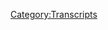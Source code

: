 {{Transcript
    | title         = [[479: The Devil Went Down To Kiev]]
    | caption       = [https://knowledgefight.libsyn.com/479-the-devil-went-down-to-kiev Listen to this episode on Libsyn]
    | episodeNumber = [[479: The Devil Went Down To Kiev|479]]
    | length        = 01:28:08
}}

{{MessageBox
    | header     = Warning: Bot Generated Content
    | text       = This transcript was automatically generated by transcription software and likely contains many mistakes and misattributions. Please check the audio for definitive quotes, attribution, and context.
    | image      = N3yvass4myg91.webp
    | imagewidth = 50px
    | id         = warning
}}

{{TranscriptBlock
    | name      = Unknown Speaker
    | timestamp = 00:00:00.000
    | text      = I'm sick of them posing as if they're the good guys saying, we are the bad guys, knowledge
}}

{{TranscriptBlock
    | name      = Unknown Speaker
    | timestamp = 00:00:29.480
    | text      = Dan and George. Knowledge Fight. Riddle her, riddle her, riddle her. Need, need money. Riddle her, riddle her, riddle her.
}}

{{TranscriptBlock
    | name      = Unknown Speaker
    | timestamp = 00:00:38.479
    | text      = Andy and Chansis. Andy and Chansis. Stop it. Andy and Chansis. Andy and Chansis. Andy and Chansis. It's time to pray.
}}

{{TranscriptBlock
    | name      = Unknown Speaker
    | timestamp = 00:00:46.479
    | text      = Andy and Chansis, you're on the air. Thanks for holding.
}}

{{TranscriptBlock
    | name      = Unknown Speaker
    | timestamp = 00:00:48.479
    | text      = Hello Alex, I'm a first time caller. I'm a huge fan. I love your work.
}}

{{TranscriptBlock
    | name      = Unknown Speaker
    | timestamp = 00:00:52.479
    | text      = Knowledge Fight.
}}

{{TranscriptBlock
    | name      = Unknown Speaker
    | timestamp = 00:00:56.479
    | text      = I love you.
}}

{{TranscriptBlock
    | name      = Unknown Speaker
    | timestamp = 00:00:59.479
    | text      = Hey everybody, welcome back to Knowledge Fight. I'm Dan. I'm Jordan. We're a couple dudes.
}}

{{TranscriptBlock
    | name      = Unknown Speaker
    | timestamp = 00:01:02.479
    | text      = We like to sit around, drink novelty beverages, and talk just a little bit about Alex Jones. Oh, indeed we are. Dan. Jordan.
}}

{{TranscriptBlock
    | name      = Unknown Speaker
    | timestamp = 00:01:07.480
    | text      = Dan. Jordan. Quick question for you. What's up? What's your bright spot today? Oh, why don't you go first?
}}

{{TranscriptBlock
    | name      = Unknown Speaker
    | timestamp = 00:01:11.480
    | text      = My bright spot, Dan, is, I haven't talked about it, but as you know, right around when the whole pandemic started up again, I started smoking a little bit.
}}

{{TranscriptBlock
    | name      = Unknown Speaker
    | timestamp = 00:01:21.480
    | text      = Talking about trees? Start talking about cigarettes. Oh yeah. I used those to help regulate some stress, and I finally quit again.
}}

{{TranscriptBlock
    | name      = Unknown Speaker
    | timestamp = 00:01:31.480
    | text      = Okay. Three days without any cigarettes at all, so that's my bright spot to finally get back off that crutch for me. That's great.
}}

{{TranscriptBlock
    | name      = Unknown Speaker
    | timestamp = 00:01:41.480
    | text      = Yeah, I feel very good. I bet you won't. No, I'm sorry. I'm sorry. I'm really proud of myself. That's shitty. That's so shitty of me.
}}

{{TranscriptBlock
    | name      = Unknown Speaker
    | timestamp = 00:01:49.480
    | text      = You asked me to take the scenic route today, and that was like, my brain was like, oh, well, this is the perfect time to go buy a pack of cigarettes.
}}

{{TranscriptBlock
    | name      = Unknown Speaker
    | timestamp = 00:01:57.480
    | text      = Isn't it weird how the world works like that? And I didn't do it. I didn't do it. Whenever you need to be tempted, the universe is just like, hey.
}}

{{TranscriptBlock
    | name      = Unknown Speaker
    | timestamp = 00:02:04.480
    | text      = I was running a little late, so I told you to take the scenic route over here. Nobody will even know. You're not going to be late.
}}

{{TranscriptBlock
    | name      = Unknown Speaker
    | timestamp = 00:02:10.479
    | text      = I'm really sorry for my defeatist thinking that I portrayed there, but it is good. It's great. I mean, I know that we're still smoking vapes and all, and it's probably not all that much better for health, but there's no ash.
}}

{{TranscriptBlock
    | name      = Unknown Speaker
    | timestamp = 00:02:23.479
    | text      = Yeah, I mean, you do the best you can. What else do you want from us? We get by. Yeah, exactly.
}}

{{TranscriptBlock
    | name      = Unknown Speaker
    | timestamp = 00:02:29.479
    | text      = So I guess for me, my bright spot is, the other day, I went over to a flower and plant shop because I just wanted to walk around amidst my people, which is the plant shop employees and also the plants.
}}

{{TranscriptBlock
    | name      = Unknown Speaker
    | timestamp = 00:02:44.479
    | text      = Of course, of course.
}}

{{TranscriptBlock
    | name      = Unknown Speaker
    | timestamp = 00:02:46.479
    | text      = I wanted to look for cool inspiration, see if there was anything that really stuck out to me or something that looks like, oh, that might be fun to try and grow or would make good decor around on the walls.
}}

{{TranscriptBlock
    | name      = Unknown Speaker
    | timestamp = 00:02:58.479
    | text      = Absolutely.
}}

{{TranscriptBlock
    | name      = Unknown Speaker
    | timestamp = 00:02:59.479
    | text      = And I realized there was an anthurium flower, and I treated myself to one.
}}

{{TranscriptBlock
    | name      = Unknown Speaker
    | timestamp = 00:03:06.479
    | text      = Oh, that's very nice.
}}

{{TranscriptBlock
    | name      = Unknown Speaker
    | timestamp = 00:03:07.479
    | text      = A little tiny anthurium.
}}

{{TranscriptBlock
    | name      = Unknown Speaker
    | timestamp = 00:03:09.479
    | text      = Oh, it almost looks fake.
}}

{{TranscriptBlock
    | name      = Unknown Speaker
    | timestamp = 00:03:10.479
    | text      = Yeah, they do. They have a really waxy flower and the red petal with the yellow little protuberance.
}}

{{TranscriptBlock
    | name      = Unknown Speaker
    | timestamp = 00:03:18.479
    | text      = See, now that's a flower I would forget to water, because I was like, obviously that's a fake flower.
}}

{{TranscriptBlock
    | name      = Unknown Speaker
    | timestamp = 00:03:21.479
    | text      = It looks fake as hell.
}}

{{TranscriptBlock
    | name      = Unknown Speaker
    | timestamp = 00:03:22.479
    | text      = It looks fake. It's crazy.
}}

{{TranscriptBlock
    | name      = Unknown Speaker
    | timestamp = 00:03:24.479
    | text      = I don't know if those are native to Hawaii, but I really associate them with my childhood or whatever.
}}

{{TranscriptBlock
    | name      = Unknown Speaker
    | timestamp = 00:03:31.479
    | text      = It's just a cool looking flower that I've always really liked.
}}

{{TranscriptBlock
    | name      = Unknown Speaker
    | timestamp = 00:03:35.479
    | text      = I decided, fuck it, I'm going to drop ten bucks and get one to put on my desk.
}}

{{TranscriptBlock
    | name      = Unknown Speaker
    | timestamp = 00:03:40.479
    | text      = And it brightens my desk up quite a bit. I've got this cool little weird looking, almost alien flower.
}}

{{TranscriptBlock
    | name      = Unknown Speaker
    | timestamp = 00:03:46.479
    | text      = It really is.
}}

{{TranscriptBlock
    | name      = Unknown Speaker
    | timestamp = 00:03:47.479
    | text      = I love it.
}}

{{TranscriptBlock
    | name      = Unknown Speaker
    | timestamp = 00:03:48.479
    | text      = It is great.
}}

{{TranscriptBlock
    | name      = Unknown Speaker
    | timestamp = 00:03:49.479
    | text      = And I do feel a little bad that I didn't grow it from a seed, but maybe one day.
}}

{{TranscriptBlock
    | name      = Unknown Speaker
    | timestamp = 00:03:54.479
    | text      = Maybe one day I'll grow an anthurium.
}}

{{TranscriptBlock
    | name      = Unknown Speaker
    | timestamp = 00:03:55.479
    | text      = Maybe this one will give you a seed to grow it from.
}}

{{TranscriptBlock
    | name      = Unknown Speaker
    | timestamp = 00:03:57.479
    | text      = Maybe.
}}

{{TranscriptBlock
    | name      = Unknown Speaker
    | timestamp = 00:03:58.479
    | text      = Who knows?
}}

{{TranscriptBlock
    | name      = Unknown Speaker
    | timestamp = 00:03:59.479
    | text      = Yeah.
}}

{{TranscriptBlock
    | name      = Unknown Speaker
    | timestamp = 00:04:00.479
    | text      = I don't know if those have seeds.
}}

{{TranscriptBlock
    | name      = Unknown Speaker
    | timestamp = 00:04:01.479
    | text      = It looks fake, so maybe...
}}

{{TranscriptBlock
    | name      = Unknown Speaker
    | timestamp = 00:04:03.479
    | text      = Fake seeds.
}}

{{TranscriptBlock
    | name      = Unknown Speaker
    | timestamp = 00:04:04.479
    | text      = Maybe you need a clipping.
}}

{{TranscriptBlock
    | name      = Unknown Speaker
    | timestamp = 00:04:06.479
    | text      = Maybe.
}}

{{TranscriptBlock
    | name      = Unknown Speaker
    | timestamp = 00:04:07.479
    | text      = You know, you need a clipping and then you put that in the thing.
}}

{{TranscriptBlock
    | name      = Unknown Speaker
    | timestamp = 00:04:09.479
    | text      = I've heard clipping before. I genuinely have no idea what it is.
}}

{{TranscriptBlock
    | name      = Unknown Speaker
    | timestamp = 00:04:12.479
    | text      = Look, I'm a ways down this road. I don't understand clippings either, so don't ask me.
}}

{{TranscriptBlock
    | name      = Unknown Speaker
    | timestamp = 00:04:16.480
    | text      = I was like, that's a word. I've heard that in context.
}}

{{TranscriptBlock
    | name      = Unknown Speaker
    | timestamp = 00:04:19.480
    | text      = Yeah.
}}

{{TranscriptBlock
    | name      = Unknown Speaker
    | timestamp = 00:04:20.480
    | text      = Yeah.
}}

{{TranscriptBlock
    | name      = Unknown Speaker
    | timestamp = 00:04:21.480
    | text      = Context.
}}

{{TranscriptBlock
    | name      = Unknown Speaker
    | timestamp = 00:04:22.480
    | text      = Why not? Give it a go.
}}

{{TranscriptBlock
    | name      = Unknown Speaker
    | timestamp = 00:04:23.480
    | text      = So, Jordan, today we've got an interesting episode of our podcast to go over, but before we get down to business on any of that, we're going to take a little moment to say thank you to some folks who have signed up and are supporting the show.
}}

{{TranscriptBlock
    | name      = Unknown Speaker
    | timestamp = 00:04:32.480
    | text      = Oh, that's a great idea.
}}

{{TranscriptBlock
    | name      = Unknown Speaker
    | timestamp = 00:04:33.480
    | text      = So first, Dan C. Thank you so much. You are now a policy wonk.
}}

{{TranscriptBlock
    | name      = Unknown Speaker
    | timestamp = 00:04:36.480
    | text      = I'm a policy wonk.
}}

{{TranscriptBlock
    | name      = Unknown Speaker
    | timestamp = 00:04:37.480
    | text      = Thanks, Dan.
}}

{{TranscriptBlock
    | name      = Unknown Speaker
    | timestamp = 00:04:38.480
    | text      = Thank you. Next, Tedwin T. Thank you so much. You are now a policy wonk.
}}

{{TranscriptBlock
    | name      = Unknown Speaker
    | timestamp = 00:04:41.480
    | text      = I'm a policy wonk.
}}

{{TranscriptBlock
    | name      = Unknown Speaker
    | timestamp = 00:04:42.480
    | text      = Thank you very much, Tedwin.
}}

{{TranscriptBlock
    | name      = Unknown Speaker
    | timestamp = 00:04:43.480
    | text      = Tedwin E.
}}

{{TranscriptBlock
    | name      = Unknown Speaker
    | timestamp = 00:04:44.480
    | text      = Yeah.
}}

{{TranscriptBlock
    | name      = Unknown Speaker
    | timestamp = 00:04:45.480
    | text      = Tedwin E.
}}

{{TranscriptBlock
    | name      = Unknown Speaker
    | timestamp = 00:04:46.480
    | text      = Tedwin E.
}}

{{TranscriptBlock
    | name      = Unknown Speaker
    | timestamp = 00:04:47.480
    | text      = Next, Kite M. Thank you so much. You are now a policy wonk.
}}

{{TranscriptBlock
    | name      = Unknown Speaker
    | timestamp = 00:04:50.480
    | text      = I'm a policy wonk.
}}

{{TranscriptBlock
    | name      = Unknown Speaker
    | timestamp = 00:04:51.480
    | text      = Thank you very much, Kite.
}}

{{TranscriptBlock
    | name      = Unknown Speaker
    | timestamp = 00:04:52.480
    | text      = Thanks, Kite.
}}

{{TranscriptBlock
    | name      = Unknown Speaker
    | timestamp = 00:04:53.480
    | text      = Next, Cyra, C-I-R-A. Last initial, D. Thank you so much. You are now a policy wonk.
}}

{{TranscriptBlock
    | name      = Unknown Speaker
    | timestamp = 00:04:58.480
    | text      = I'm a policy wonk.
}}

{{TranscriptBlock
    | name      = Unknown Speaker
    | timestamp = 00:04:59.480
    | text      = Thank you very much, Cyra.
}}

{{TranscriptBlock
    | name      = Unknown Speaker
    | timestamp = 00:05:00.480
    | text      = Thank you, Cyra.
}}

{{TranscriptBlock
    | name      = Unknown Speaker
    | timestamp = 00:05:01.480
    | text      = Next, Benjamin D. Thank you so much. You are now a policy wonk.
}}

{{TranscriptBlock
    | name      = Unknown Speaker
    | timestamp = 00:05:03.480
    | text      = I'm a policy wonk.
}}

{{TranscriptBlock
    | name      = Unknown Speaker
    | timestamp = 00:05:04.480
    | text      = Thank you very much, Ben.
}}

{{TranscriptBlock
    | name      = Unknown Speaker
    | timestamp = 00:05:05.480
    | text      = Thank you.
}}

{{TranscriptBlock
    | name      = Unknown Speaker
    | timestamp = 00:05:06.480
    | text      = Next, Preston S. Thank you so much. You are now a policy wonk.
}}

{{TranscriptBlock
    | name      = Unknown Speaker
    | timestamp = 00:05:10.480
    | text      = Thanks, Preston.
}}

{{TranscriptBlock
    | name      = Unknown Speaker
    | timestamp = 00:05:10.480
    | text      = Thank you.
}}

{{TranscriptBlock
    | name      = Unknown Speaker
    | timestamp = 00:05:11.480
    | text      = Next, Charlie H. Thank you so much. You are now a policy wonk.
}}

{{TranscriptBlock
    | name      = Unknown Speaker
    | timestamp = 00:05:14.480
    | text      = I'm a policy wonk. Thank you very much Charlie. Thank you, and then finally I'd like to say thank you to somebody who donated on elevated level
}}

{{TranscriptBlock
    | name      = Unknown Speaker
    | timestamp = 00:05:20.160
    | text      = Appreciate that very much. So Tim D. Thank you so much. You are now a technocrat. I'm a policy wonk. Crikey mate
}}

{{TranscriptBlock
    | name      = Unknown Speaker
    | timestamp = 00:05:25.800
    | text      = That's fantastic. Have yourself a brew. How's your 401k doing, bro? We got to go full tilt boogie on this Watson
}}

{{TranscriptBlock
    | name      = Unknown Speaker
    | timestamp = 00:05:31.899
    | text      = All right, let's just get down to business. We ain't making that money off that heroin
}}

{{TranscriptBlock
    | name      = Unknown Speaker
    | timestamp = 00:05:35.399
    | text      = Why are you pimps so good? My neck is freakishly large. I declare info war on you. Thank you so much Tim
}}

{{TranscriptBlock
    | name      = Unknown Speaker
    | timestamp = 00:05:42.759
    | text      = Yes, thank you very much Tim. If you're out there listening, you're thinking hey, I enjoy the show
}}

{{TranscriptBlock
    | name      = Unknown Speaker
    | timestamp = 00:05:46.160
    | text      = I'd like to support these gents do you do that by going to our website knowledgefight.com clicking the button says sports show or
}}

{{TranscriptBlock
    | name      = Unknown Speaker
    | timestamp = 00:05:51.560
    | text      = What you could do is you could take that generous spirit and you could
}}

{{TranscriptBlock
    | name      = Unknown Speaker
    | timestamp = 00:05:55.839
    | text      = Put it in an empty back an empty cigarette pack. Uh-huh. Grab that decide never to buy another cigarette pack again
}}

{{TranscriptBlock
    | name      = Unknown Speaker
    | timestamp = 00:06:03.160
    | text      = So instead you take that generosity down to your local
}}

{{TranscriptBlock
    | name      = Unknown Speaker
    | timestamp = 00:06:06.720
    | text      = Cigarette disposal store. Sure, which many people have a lot of charity. Yeah, so and then you
}}

{{TranscriptBlock
    | name      = Unknown Speaker
    | timestamp = 00:06:13.879
    | text      = Donated away from there. They used to recycling. It's a you get five cents. Yeah back on that Michigan, Iowa
}}

{{TranscriptBlock
    | name      = Unknown Speaker
    | timestamp = 00:06:20.879
    | text      = Here's what's interesting about the difference between you and me. Yeah, you don't end something like that self-consciously
}}

{{TranscriptBlock
    | name      = Unknown Speaker
    | timestamp = 00:06:26.199
    | text      = Yeah, you don't end that with like oh, I really really miss that one. Nope a swing
}}

{{TranscriptBlock
    | name      = Unknown Speaker
    | timestamp = 00:06:30.639
    | text      = If I miss you miss yeah, sometimes you get and then you pretend you still got a hit
}}

{{TranscriptBlock
    | name      = Unknown Speaker
    | timestamp = 00:06:36.439
    | text      = In the box courts it eat but that still counts for me. It's now I struck out man
}}

{{TranscriptBlock
    | name      = Unknown Speaker
    | timestamp = 00:06:42.759
    | text      = Yeah, can't pretend otherwise
}}

{{TranscriptBlock
    | name      = Unknown Speaker
    | timestamp = 00:06:45.639
    | text      = The best improvisers get it good that one out of every three times. Sure. That's basically right
}}

{{TranscriptBlock
    | name      = Unknown Speaker
    | timestamp = 00:06:51.160
    | text      = So Jordan, you might be noticing a black box here in front of I do why don't they make the whole plane out of it?
}}

{{TranscriptBlock
    | name      = Unknown Speaker
    | timestamp = 00:06:56.319
    | text      = Hey, this is something that I took out of the old mailbags. Yeah, okay and
}}

{{TranscriptBlock
    | name      = Unknown Speaker
    | timestamp = 00:07:01.639
    | text      = On top of this black box. I found what appears to be
}}

{{TranscriptBlock
    | name      = Unknown Speaker
    | timestamp = 00:07:05.839
    | text      = Looks like a ransom. Oh that is a that is very much cut out clippings from magazine saying hello tat guys
}}

{{TranscriptBlock
    | name      = Unknown Speaker
    | timestamp = 00:07:13.279
    | text      = Yeah, yeah, that's not great and we look inside
}}

{{TranscriptBlock
    | name      = Unknown Speaker
    | timestamp = 00:07:15.720
    | text      = I'd like to present you with this one-of-a-kind gift as a tiny token of my appreciation for the bajillion hours of entertainment
}}

{{TranscriptBlock
    | name      = Unknown Speaker
    | timestamp = 00:07:21.660
    | text      = Useful insight and ammunition for the many arguments. I somehow end up in I can guarantee with about
}}

{{TranscriptBlock
    | name      = Unknown Speaker
    | timestamp = 00:07:28.259
    | text      = 92% certainty that this is probably the only one in existence, but I can't account for parallel universes parentheses yet
}}

{{TranscriptBlock
    | name      = Unknown Speaker
    | timestamp = 00:07:34.800
    | text      = So that's just to err on the side of caution. All right
}}

{{TranscriptBlock
    | name      = Unknown Speaker
    | timestamp = 00:07:37.579
    | text      = This is a gift from policy wonk Emperor checks the flatulence royal subject Ryan. All right, we open it up here
}}

{{TranscriptBlock
    | name      = Unknown Speaker
    | timestamp = 00:07:44.379
    | text      = Are we all technically the subjects of him or oh, that's a tiny bullhorn. We've got a tiny bull
}}

{{TranscriptBlock
    | name      = Unknown Speaker
    | timestamp = 00:07:52.939
    | text      = Jordan oh, we can't get the bull. Oh shit. We got a tiny bull
}}

{{TranscriptBlock
    | name      = Unknown Speaker
    | timestamp = 00:07:57.540
    | text      = Oh, this is another way that you're gonna screw me over
}}

{{TranscriptBlock
    | name      = Unknown Speaker
    | timestamp = 00:08:16.300
    | text      = See I'm a fan of this podcast with a beautiful sonorous voice
}}

{{TranscriptBlock
    | name      = Unknown Speaker
    | timestamp = 00:08:20.139
    | text      = How can I ruin that part of the show and make both of them screechy and annoying?
}}

{{TranscriptBlock
    | name      = Unknown Speaker
    | timestamp = 00:08:31.660
    | text      = Tiny bullhorn sounds more like one of those vocal
}}

{{TranscriptBlock
    | name      = Unknown Speaker
    | timestamp = 00:08:35.100
    | text      = What are they?
}}

{{TranscriptBlock
    | name      = Unknown Speaker
    | timestamp = 00:08:37.899
    | text      = Oh, I thought you met a vocal warm-up. No, no, it's also apparently plays music. So yeah, this is a tyranny slapper
}}

{{TranscriptBlock
    | name      = Unknown Speaker
    | timestamp = 00:08:44.539
    | text      = It's got an image of a guy putting a hand on a face as if to be annoyed
}}

{{TranscriptBlock
    | name      = Unknown Speaker
    | timestamp = 00:08:49.379
    | text      = Yep, like a nice rainbow hand to key. Uh, what would that be called?
}}

{{TranscriptBlock
    | name      = Unknown Speaker
    | timestamp = 00:08:56.059
    | text      = Keating that we're like a wrist dongle. Yeah something to attach to your wrists. You don't lose the tiny bullhorn
}}

{{TranscriptBlock
    | name      = Unknown Speaker
    | timestamp = 00:09:01.940
    | text      = Yeah, it's got Alex's face
}}

{{TranscriptBlock
    | name      = Unknown Speaker
    | timestamp = 00:09:04.419
    | text      = His screaming face on the part where the noise comes out of yeah
}}

{{TranscriptBlock
    | name      = Unknown Speaker
    | timestamp = 00:09:09.379
    | text      = And a little certificate of authenticity that certifies the one and only tyranny slapper
}}

{{TranscriptBlock
    | name      = Unknown Speaker
    | timestamp = 00:09:14.539
    | text      = You have received as authentic and is guaranteed to carry the blessing of the Alex Jones and the small Bullhorn Society
}}

{{TranscriptBlock
    | name      = Unknown Speaker
    | timestamp = 00:09:22.019
    | text      = parentheses SBS
}}

{{TranscriptBlock
    | name      = Unknown Speaker
    | timestamp = 00:09:24.220
    | text      = And then there's a little asterisk guarantee not to be guaranteed. Yeah, that's fair Ryan. Holy shit
}}

{{TranscriptBlock
    | name      = Unknown Speaker
    | timestamp = 00:09:30.940
    | text      = laissez-faire
}}

{{TranscriptBlock
    | name      = Unknown Speaker
    | timestamp = 00:09:32.299
    | text      = Attitude towards tiny bullhorns, but I am the shit that is fantastic. What a cool that is
}}

{{TranscriptBlock
    | name      = Unknown Speaker
    | timestamp = 00:09:37.940
    | text      = I am I'm blown away by the thought and the like the creativity
}}

{{TranscriptBlock
    | name      = Unknown Speaker
    | timestamp = 00:09:42.779
    | text      = Just amazing. Thank you so much Ryan. I thank you very much
}}

{{TranscriptBlock
    | name      = Unknown Speaker
    | timestamp = 00:09:46.179
    | text      = I'm going to probably annoy the shit out of Jordan almost certainly the next
}}

{{TranscriptBlock
    | name      = Unknown Speaker
    | timestamp = 00:09:50.899
    | text      = And you know what? I think he's a dick. I think I would be right to do that
}}

{{TranscriptBlock
    | name      = Unknown Speaker
    | timestamp = 00:09:57.539
    | text      = Thank you Alex, I was waiting for at least one drop I knew one drop was something was coming. Yeah. Yeah. Well Jordan, that's
}}

{{TranscriptBlock
    | name      = Unknown Speaker
    | timestamp = 00:10:05.139
    | text      = Quite a quite a trip into the mailbags. Yes
}}

{{TranscriptBlock
    | name      = Unknown Speaker
    | timestamp = 00:10:07.500
    | text      = Um, so here we're gonna embark on this adventure here today, and I don't I don't know how
}}

{{TranscriptBlock
    | name      = Unknown Speaker
    | timestamp = 00:10:13.620
    | text      = To do this other than just to play this out of context drop for you
}}

{{TranscriptBlock
    | name      = Unknown Speaker
    | timestamp = 00:10:17.019
    | text      = I have a very good resonator like I can tell when something's true and when it's not
}}

{{TranscriptBlock
    | name      = Unknown Speaker
    | timestamp = 00:10:25.220
    | text      = You know time and time again time and time again
}}

{{TranscriptBlock
    | name      = Unknown Speaker
    | timestamp = 00:10:30.340
    | text      = Ladies and gentlemen
}}

{{TranscriptBlock
    | name      = Unknown Speaker
    | timestamp = 00:10:32.940
    | text      = I wanted to
}}

{{TranscriptBlock
    | name      = Unknown Speaker
    | timestamp = 00:10:34.940
    | text      = Arthur
}}

{{TranscriptBlock
    | name      = Unknown Speaker
    | timestamp = 00:10:37.620
    | text      = Camelot I wanted to play reunited and it feels so good. Yes, but I think there might be legal issues with that
}}

{{TranscriptBlock
    | name      = Unknown Speaker
    | timestamp = 00:10:44.419
    | text      = I don't think we don't have an ASCAT agreement. I don't think we have the rights, but Jordan
}}

{{TranscriptBlock
    | name      = Unknown Speaker
    | timestamp = 00:10:48.580
    | text      = It turns out that I think that these episodes are being put back on going back on to you
}}

{{TranscriptBlock
    | name      = Unknown Speaker
    | timestamp = 00:10:53.620
    | text      = They are really doing it aren't getting out from the paywall as it were and my largest
}}

{{TranscriptBlock
    | name      = Unknown Speaker
    | timestamp = 00:11:00.139
    | text      = Problem with covering project Camelot episodes for wacky Wednesdays in the in the future was a rights issue. I respected her
}}

{{TranscriptBlock
    | name      = Unknown Speaker
    | timestamp = 00:11:08.100
    | text      = Her copyright or whatever to if you sell something if you put something behind a paywall
}}

{{TranscriptBlock
    | name      = Unknown Speaker
    | timestamp = 00:11:12.779
    | text      = I don't think it's right for me to take that and critique it even if it would be fair use
}}

{{TranscriptBlock
    | name      = Unknown Speaker
    | timestamp = 00:11:17.299
    | text      = I'm still gonna respect that totally the fact that this was on the public YouTube channel all you needed to hear
}}

{{TranscriptBlock
    | name      = Unknown Speaker
    | timestamp = 00:11:22.419
    | text      = We are back in business, baby. Yeah
}}

{{TranscriptBlock
    | name      = Unknown Speaker
    | timestamp = 00:11:24.340
    | text      = So today what we have is an interview that Carrie did swear with Carrie Cassidy over project Camelot
}}

{{TranscriptBlock
    | name      = Unknown Speaker
    | timestamp = 00:11:30.659
    | text      = well
}}

{{TranscriptBlock
    | name      = Unknown Speaker
    | timestamp = 00:11:31.179
    | text      = the the idea of for newer listeners of our show is that as we
}}

{{TranscriptBlock
    | name      = Unknown Speaker
    | timestamp = 00:11:36.100
    | text      = Did the podcast for the months at the beginning started to realize that it's really ugly and gross
}}

{{TranscriptBlock
    | name      = Unknown Speaker
    | timestamp = 00:11:43.419
    | text      = taxing on your mind listening to Alex Jones and talking about him all the time is not something that is really
}}

{{TranscriptBlock
    | name      = Unknown Speaker
    | timestamp = 00:11:49.100
    | text      = Advisable on any level and so we need to take breaks and we how we had it set up
}}

{{TranscriptBlock
    | name      = Unknown Speaker
    | timestamp = 00:11:53.460
    | text      = There was a time when we were much better about it
}}

{{TranscriptBlock
    | name      = Unknown Speaker
    | timestamp = 00:11:56.019
    | text      = But we're doing one out of the three episodes a week would be something silly. They were more silly times. Yes. Yeah, and
}}

{{TranscriptBlock
    | name      = Unknown Speaker
    | timestamp = 00:12:04.460
    | text      = Even though the times are much worse and severe right now. There's still a call for silliness
}}

{{TranscriptBlock
    | name      = Unknown Speaker
    | timestamp = 00:12:09.659
    | text      = You got to find a way and so this Wednesday. We are wacky Wednesday and last week
}}

{{TranscriptBlock
    | name      = Unknown Speaker
    | timestamp = 00:12:14.980
    | text      = We got to hear a little bit more about Randy Kramer, of course and his space piloting and really good
}}

{{TranscriptBlock
    | name      = Unknown Speaker
    | timestamp = 00:12:21.059
    | text      = It's contract law again contract
}}

{{TranscriptBlock
    | name      = Unknown Speaker
    | timestamp = 00:12:24.899
    | text      = Today you have an interview with Carrie. It's very Carrie Cassidy did an interview with a guy named Jean-Claude
}}

{{TranscriptBlock
    | name      = Unknown Speaker
    | timestamp = 00:12:30.820
    | text      = No idea. This guy is perfect. No interest in looking into him
}}

{{TranscriptBlock
    | name      = Unknown Speaker
    | timestamp = 00:12:35.580
    | text      = No, I don't think so
}}

{{TranscriptBlock
    | name      = Unknown Speaker
    | timestamp = 00:12:37.580
    | text      = He's so good if it was J and Andy and he's just like it's not the muscles from Brussels I can tell you that he's hiding his voice through a bullhorn, she's gotta tell you a bullhorn
}}

{{TranscriptBlock
    | name      = Unknown Speaker
    | timestamp = 00:12:52.980
    | text      = Yeah, this this is this is an interesting
}}

{{TranscriptBlock
    | name      = Unknown Speaker
    | timestamp = 00:12:55.940
    | text      = Interview that covers as Alex would say covers the waterfront. Okay
}}

{{TranscriptBlock
    | name      = Unknown Speaker
    | timestamp = 00:12:59.980
    | text      = there's a lot a lot of territory that we go over and honestly, I might of I
}}

{{TranscriptBlock
    | name      = Unknown Speaker
    | timestamp = 00:13:05.419
    | text      = I there's a couple things in here that made me like we have to talk. Okay. All right one of them
}}

{{TranscriptBlock
    | name      = Unknown Speaker
    | timestamp = 00:13:11.179
    | text      = Actually, I don't have a clip of but at the beginning of the interview Jean-Claude brings up Shadowgate. Oh, no
}}

{{TranscriptBlock
    | name      = Unknown Speaker
    | timestamp = 00:13:16.820
    | text      = The water of waters? Yeah
}}

{{TranscriptBlock
    | name      = Unknown Speaker
    | timestamp = 00:13:19.419
    | text      = Carrie doesn't respond though. So I don't know what her thoughts on Shadowgate are but if I find out
}}

{{TranscriptBlock
    | name      = Unknown Speaker
    | timestamp = 00:13:23.980
    | text      = Yeah, we'll let I would like to know if she has got some Shadowgate takes. I'm guessing she loves it
}}

{{TranscriptBlock
    | name      = Unknown Speaker
    | timestamp = 00:13:29.419
    | text      = Yeah, so a lot of this has to do
}}

{{TranscriptBlock
    | name      = Unknown Speaker
    | timestamp = 00:13:32.940
    | text      = with
}}

{{TranscriptBlock
    | name      = Unknown Speaker
    | timestamp = 00:13:34.059
    | text      = COVID-19 a lot of thought of it has to do with the news
}}

{{TranscriptBlock
    | name      = Unknown Speaker
    | timestamp = 00:13:38.580
    | text      = Vampires are out the window. We're no longer no longer concerned that the virus is turning people into vampires
}}

{{TranscriptBlock
    | name      = Unknown Speaker
    | timestamp = 00:13:43.659
    | text      = You know what? Our new show is now a
}}

{{TranscriptBlock
    | name      = Unknown Speaker
    | timestamp = 00:13:47.019
    | text      = Televangelism the devil's real show and our space weirdo show is now all about the news. Well, not really. Okay, that's fair. Yeah
}}

{{TranscriptBlock
    | name      = Unknown Speaker
    | timestamp = 00:13:55.419
    | text      = It touches on news related topics gotcha but has a different spin on on some of them
}}

{{TranscriptBlock
    | name      = Unknown Speaker
    | timestamp = 00:14:00.659
    | text      = So Carrie talks about this and it's gone from like COVID-19 is a virus and it may be turning Chinese people into vampires
}}

{{TranscriptBlock
    | name      = Unknown Speaker
    | timestamp = 00:14:09.259
    | text      = That's why houses are boarded up. I have not heard confirmation nor denial about that yet. So it is still up to
}}

{{TranscriptBlock
    | name      = Unknown Speaker
    | timestamp = 00:14:16.259
    | text      = His silence is deafening
}}

{{TranscriptBlock
    | name      = Unknown Speaker
    | timestamp = 00:14:19.940
    | text      = He can't talk he's been hypnotized by a vampire
}}

{{TranscriptBlock
    | name      = Unknown Speaker
    | timestamp = 00:14:23.019
    | text      = So it turns out now. There's just no virus sure sure and it has to do with like, of course
}}

{{TranscriptBlock
    | name      = Unknown Speaker
    | timestamp = 00:14:28.460
    | text      = frequencies and
}}

{{TranscriptBlock
    | name      = Unknown Speaker
    | timestamp = 00:14:30.179
    | text      = You know 5g but also other things. Yeah, I'm putting a link between COVID and
}}

{{TranscriptBlock
    | name      = Unknown Speaker
    | timestamp = 00:14:37.539
    | text      = What we call frequencies and that involves scalar weapons and of all levels
}}

{{TranscriptBlock
    | name      = Unknown Speaker
    | timestamp = 00:14:43.639
    | text      = And so we're all we're talking about what what is
}}

{{TranscriptBlock
    | name      = Unknown Speaker
    | timestamp = 00:14:47.940
    | text      = involved in weather wars
}}

{{TranscriptBlock
    | name      = Unknown Speaker
    | timestamp = 00:14:49.980
    | text      = And and targeting individuals. So it's an escalation from there. And in this case, we're talking about whole cities
}}

{{TranscriptBlock
    | name      = Unknown Speaker
    | timestamp = 00:14:57.019
    | text      = So they're attacking whole cities with these scalar weapons which you know
}}

{{TranscriptBlock
    | name      = Unknown Speaker
    | timestamp = 00:15:00.580
    | text      = Which really raises the question of why are only some people in those cities, right?
}}

{{TranscriptBlock
    | name      = Unknown Speaker
    | timestamp = 00:15:07.259
    | text      = Real quick. I feel like I've been rude. Mm-hmm. Hi Carrie. Oh, yeah, there was an introduction. I apologize
}}

{{TranscriptBlock
    | name      = Unknown Speaker
    | timestamp = 00:15:14.419
    | text      = Yeah, Jean-Claude rambles a bit in the introduction. It's so it wasn't a good way for us to
}}

{{TranscriptBlock
    | name      = Unknown Speaker
    | timestamp = 00:15:19.500
    | text      = I apologize that I I deprived you of that opportunity. I just it's just politeness. It's just basic polite
}}

{{TranscriptBlock
    | name      = Unknown Speaker
    | timestamp = 00:15:25.840
    | text      = I think I cut out a clip. All right
}}

{{TranscriptBlock
    | name      = Unknown Speaker
    | timestamp = 00:15:27.820
    | text      = I think I missed the clip because it was in the middle of something extraneous
}}

{{TranscriptBlock
    | name      = Unknown Speaker
    | timestamp = 00:15:31.539
    | text      = But she mentions that obelisks are being put up around the world that sound for the sake of this
}}

{{TranscriptBlock
    | name      = Unknown Speaker
    | timestamp = 00:15:37.179
    | text      = Scalar attack that's going on. Yeah, is there any more intimidating shape than an obelisk?
}}

{{TranscriptBlock
    | name      = Unknown Speaker
    | timestamp = 00:15:42.879
    | text      = No, right terrified. It's really a terrifying pointy at the top. You don't even know you fall on it. You're dead
}}

{{TranscriptBlock
    | name      = Unknown Speaker
    | timestamp = 00:15:50.379
    | text      = So, uh, there is no virus apparently we'll get to that here in a little bit
}}

{{TranscriptBlock
    | name      = Unknown Speaker
    | timestamp = 00:15:55.200
    | text      = But they're the bunch of doctors who are taking things right and then they're saying that it's kovat
}}

{{TranscriptBlock
    | name      = Unknown Speaker
    | timestamp = 00:16:01.139
    | text      = Basically the same sort of narrative that Alex has it's the common cold and like if you test positive for the cold
}}

{{TranscriptBlock
    | name      = Unknown Speaker
    | timestamp = 00:16:06.860
    | text      = You're gonna get it. Eighty-four percent of deaths, right?
}}

{{TranscriptBlock
    | name      = Unknown Speaker
    | timestamp = 00:16:10.220
    | text      = and
}}

{{TranscriptBlock
    | name      = Unknown Speaker
    | timestamp = 00:16:11.820
    | text      = The way that Carrie points to a source on this should give you an indication of how little she gives a shit
}}

{{TranscriptBlock
    | name      = Unknown Speaker
    | timestamp = 00:16:18.539
    | text      = Okay, what it's all about is understanding
}}

{{TranscriptBlock
    | name      = Unknown Speaker
    | timestamp = 00:16:21.299
    | text      = How doctors review your symptoms and the symptoms are always more or less the same the symptoms
}}

{{TranscriptBlock
    | name      = Unknown Speaker
    | timestamp = 00:16:29.500
    | text      = Go anywhere on a gamut from you know, fever cold types of symptoms
}}

{{TranscriptBlock
    | name      = Unknown Speaker
    | timestamp = 00:16:35.980
    | text      = flu like symptoms even
}}

{{TranscriptBlock
    | name      = Unknown Speaker
    | timestamp = 00:16:38.759
    | text      = You know sickness to the stomach and so on but there it's all akin to radiation sickness
}}

{{TranscriptBlock
    | name      = Unknown Speaker
    | timestamp = 00:16:44.700
    | text      = So we even had a doctor in New York who's actually I think completely disappeared off the scene
}}

{{TranscriptBlock
    | name      = Unknown Speaker
    | timestamp = 00:16:50.620
    | text      = And it may be that he was in essence
}}

{{TranscriptBlock
    | name      = Unknown Speaker
    | timestamp = 00:16:54.940
    | text      = Threatened. I'm not sure what and I don't have a name in front of me, but he was quite prevalent around March
}}

{{TranscriptBlock
    | name      = Unknown Speaker
    | timestamp = 00:17:01.519
    | text      = I think it was
}}

{{TranscriptBlock
    | name      = Unknown Speaker
    | timestamp = 00:17:04.700
    | text      = Quite innocently New York doctor in I think he was actually in dealing with emergency
}}

{{TranscriptBlock
    | name      = Unknown Speaker
    | timestamp = 00:17:10.700
    | text      = stuff and he was saying that the
}}

{{TranscriptBlock
    | name      = Unknown Speaker
    | timestamp = 00:17:14.460
    | text      = That people were this that people were having trouble breathing that it was much more of a kind of
}}

{{TranscriptBlock
    | name      = Unknown Speaker
    | timestamp = 00:17:22.859
    | text      = radiation sickness or high altitude sickness type of symptoms and that the
}}

{{TranscriptBlock
    | name      = Unknown Speaker
    | timestamp = 00:17:28.420
    | text      = ventilators weren't working as a consequence and so this is
}}

{{TranscriptBlock
    | name      = Unknown Speaker
    | timestamp = 00:17:32.900
    | text      = Very important really don't sweat the details
}}

{{TranscriptBlock
    | name      = Unknown Speaker
    | timestamp = 00:17:37.819
    | text      = She sounds exactly like my mom tried to remember Thomas Hardy's name. Yeah
}}

{{TranscriptBlock
    | name      = Unknown Speaker
    | timestamp = 00:17:41.980
    | text      = I think he was in it was the one. Okay. No, it was around 2,000 sometime, right?
}}

{{TranscriptBlock
    | name      = Unknown Speaker
    | timestamp = 00:17:48.440
    | text      = People that are asleep. They were asleep. Yeah. Yeah. Yeah, they were sleeping and then they slept more inside their sleep
}}

{{TranscriptBlock
    | name      = Unknown Speaker
    | timestamp = 00:17:57.859
    | text      = He's got a coat on
}}

{{TranscriptBlock
    | name      = Unknown Speaker
    | timestamp = 00:18:00.500
    | text      = He's always wearing a mask but but sometimes he's not wearing a mask talks like this in one movie
}}

{{TranscriptBlock
    | name      = Unknown Speaker
    | timestamp = 00:18:05.579
    | text      = I heard he was an expert at something. There's this doctor guy. I don't know his name. He disappeared
}}

{{TranscriptBlock
    | name      = Unknown Speaker
    | timestamp = 00:18:13.380
    | text      = He's probably being threatened because I'm making that up
}}

{{TranscriptBlock
    | name      = Unknown Speaker
    | timestamp = 00:18:16.500
    | text      = He's probably being threatened great. I didn't even try and google him for this
}}

{{TranscriptBlock
    | name      = Unknown Speaker
    | timestamp = 00:18:19.900
    | text      = So, but he's probably being threatened that doctor is named Cameron Kyle sit down and got that from her description
}}

{{TranscriptBlock
    | name      = Unknown Speaker
    | timestamp = 00:18:27.140
    | text      = Yeah, I remember this
}}

{{TranscriptBlock
    | name      = Unknown Speaker
    | timestamp = 00:18:28.700
    | text      = Okay, I mean she's not making up something just lying about everything around
}}

{{TranscriptBlock
    | name      = Unknown Speaker
    | timestamp = 00:18:32.859
    | text      = No, I get it his revelations if they are so important
}}

{{TranscriptBlock
    | name      = Unknown Speaker
    | timestamp = 00:18:36.380
    | text      = You'd really think that Carrie would remember his name or any of the relevant details for a story hero
}}

{{TranscriptBlock
    | name      = Unknown Speaker
    | timestamp = 00:18:41.980
    | text      = Maybe according to her in April Kyle Seidel posted a YouTube video where he discussed how some of the patients he's seen with kovat
}}

{{TranscriptBlock
    | name      = Unknown Speaker
    | timestamp = 00:18:48.460
    | text      = 19 we're not responding well to being put on ventilators at that point
}}

{{TranscriptBlock
    | name      = Unknown Speaker
    | timestamp = 00:18:52.180
    | text      = There was way less known about the condition and people were presenting with acute respiratory distress syndrome, which is treated with a ventilator
}}

{{TranscriptBlock
    | name      = Unknown Speaker
    | timestamp = 00:18:58.500
    | text      = What Kyle Seidel was pointing out was that the lung muscles of typical ARDS patients were?
}}

{{TranscriptBlock
    | name      = Unknown Speaker
    | timestamp = 00:19:04.460
    | text      = Malfunctional where which guided the protocols of how the ventilators were programmed
}}

{{TranscriptBlock
    | name      = Unknown Speaker
    | timestamp = 00:19:08.619
    | text      = The concern was that because the patients did not need the same pressure that traditional ARDS page
}}

{{TranscriptBlock
    | name      = Unknown Speaker
    | timestamp = 00:19:14.380
    | text      = Patients did damage could be being done accidentally by the method of treatment that was used. Sure
}}

{{TranscriptBlock
    | name      = Unknown Speaker
    | timestamp = 00:19:20.019
    | text      = That was the concern that he was bringing up we in your research
}}

{{TranscriptBlock
    | name      = Unknown Speaker
    | timestamp = 00:19:24.059
    | text      = Did you see if he has been threatened and fallen off the face of the earth?
}}

{{TranscriptBlock
    | name      = Unknown Speaker
    | timestamp = 00:19:27.539
    | text      = No, I can't tell that for sure either way because Carrie's making it up
}}

{{TranscriptBlock
    | name      = Unknown Speaker
    | timestamp = 00:19:30.940
    | text      = But when he came out his video was covered by news outlets
}}

{{TranscriptBlock
    | name      = Unknown Speaker
    | timestamp = 00:19:34.299
    | text      = You can find articles about the things he brought up in time WebMD Medscape and plenty of other places
}}

{{TranscriptBlock
    | name      = Unknown Speaker
    | timestamp = 00:19:39.819
    | text      = There wasn't a cover-up, but that's what the right-wing and conspiracy folks pretended was going on
}}

{{TranscriptBlock
    | name      = Unknown Speaker
    | timestamp = 00:19:45.180
    | text      = They pretended that he was blowing the whistle and saying this is all a sham and the ventilators are killing people when that wasn't his
}}

{{TranscriptBlock
    | name      = Unknown Speaker
    | timestamp = 00:19:50.940
    | text      = Point his point was at the settings that are the typical protocol for ventilators may need to be
}}

{{TranscriptBlock
    | name      = Unknown Speaker
    | timestamp = 00:19:55.740
    | text      = Reconsidered in the context of kovat 19 patients in May
}}

{{TranscriptBlock
    | name      = Unknown Speaker
    | timestamp = 00:19:59.440
    | text      = He spoke with news 12 about his decision to make the video and his main point seemed to be that
}}

{{TranscriptBlock
    | name      = Unknown Speaker
    | timestamp = 00:20:03.759
    | text      = What was needed is a personalized approach to patients, which is probably not too helpful for Carrie
}}

{{TranscriptBlock
    | name      = Unknown Speaker
    | timestamp = 00:20:08.720
    | text      = Which is why she conveniently can't remember details about this guy. That is very convenient, isn't it?
}}

{{TranscriptBlock
    | name      = Unknown Speaker
    | timestamp = 00:20:13.960
    | text      = She has a vested interest in reminding the listener of how the right-wing reporting about that story made them feel but to actually engage
}}

{{TranscriptBlock
    | name      = Unknown Speaker
    | timestamp = 00:20:20.640
    | text      = With the story itself is dangerous
}}

{{TranscriptBlock
    | name      = Unknown Speaker
    | timestamp = 00:20:22.640
    | text      = It's fun for Carrie to suggest that dr. Kyle sedell disappeared, but she has absolutely no reason to suggest that
}}

{{TranscriptBlock
    | name      = Unknown Speaker
    | timestamp = 00:20:29.240
    | text      = He hasn't posted any more videos on his youtube channel, but he also never posted anything before that video
}}

{{TranscriptBlock
    | name      = Unknown Speaker
    | timestamp = 00:20:34.880
    | text      = So that doesn't seem too weird
}}

{{TranscriptBlock
    | name      = Unknown Speaker
    | timestamp = 00:20:36.480
    | text      = Doesn't seem like he's disappeared though since he still maintains an active Twitter account that's posted a lot about his feelings about kovat 19
}}

{{TranscriptBlock
    | name      = Unknown Speaker
    | timestamp = 00:20:43.400
    | text      = As recently as today. Okay. I think he's still fine. He's doing all right, probably. Yeah
}}

{{TranscriptBlock
    | name      = Unknown Speaker
    | timestamp = 00:20:48.160
    | text      = Oh boy, so so much of right-wing anger is really just boiled down to just like I don't understand your words
}}

{{TranscriptBlock
    | name      = Unknown Speaker
    | timestamp = 00:20:56.319
    | text      = Mm-hmm. They don't mean what I think they mean. Why do you talk different if we're speaking English? Yeah, there's a lot of that
}}

{{TranscriptBlock
    | name      = Unknown Speaker
    | timestamp = 00:21:03.640
    | text      = Yeah, so you might ask yourself like, okay
}}

{{TranscriptBlock
    | name      = Unknown Speaker
    | timestamp = 00:21:06.240
    | text      = So these these scalar weapons or whatever these targeting of cities. Yeah, how's this done? How is that done?
}}

{{TranscriptBlock
    | name      = Unknown Speaker
    | timestamp = 00:21:13.880
    | text      = I've always wondered. Well, there's one name from history. You can always pull up Cleopatra. No, they can target
}}

{{TranscriptBlock
    | name      = Unknown Speaker
    | timestamp = 00:21:20.799
    | text      = population centers so that from a distance and this gets into Tesla and his Wardenclyffe tower
}}

{{TranscriptBlock
    | name      = Unknown Speaker
    | timestamp = 00:21:27.240
    | text      = there we and what I talk about is Tunguska and how he
}}

{{TranscriptBlock
    | name      = Unknown Speaker
    | timestamp = 00:21:32.359
    | text      = He was aiming for I believe it was a place in I think was Antarctica and it actually
}}

{{TranscriptBlock
    | name      = Unknown Speaker
    | timestamp = 00:21:39.799
    | text      = Was something like 2,000 miles off
}}

{{TranscriptBlock
    | name      = Unknown Speaker
    | timestamp = 00:21:42.380
    | text      = but
}}

{{TranscriptBlock
    | name      = Unknown Speaker
    | timestamp = 00:21:43.859
    | text      = Then I get into the fact that it was probably
}}

{{TranscriptBlock
    | name      = Unknown Speaker
    | timestamp = 00:21:46.420
    | text      = Redirected so that they knew what he was doing and in the process
}}

{{TranscriptBlock
    | name      = Unknown Speaker
    | timestamp = 00:21:50.420
    | text      = They made use of that for a different purpose and I can get into all that
}}

{{TranscriptBlock
    | name      = Unknown Speaker
    | timestamp = 00:21:54.859
    | text      = I mean my I I packed a lot into my article. No shit. I
}}

{{TranscriptBlock
    | name      = Unknown Speaker
    | timestamp = 00:22:01.420
    | text      = Didn't know this Tesla was the cause of the tongue. That's good. Yeah. Yeah, I did not know that
}}

{{TranscriptBlock
    | name      = Unknown Speaker
    | timestamp = 00:22:06.859
    | text      = Oh, I didn't know that you haven't read all of the files in the Assassin's Creed games because that is a plot point
}}

{{TranscriptBlock
    | name      = Unknown Speaker
    | timestamp = 00:22:13.980
    | text      = Really? Yeah, no shit. Well, apparently it's in the Assassin's Creed wiki. I know that much
}}

{{TranscriptBlock
    | name      = Unknown Speaker
    | timestamp = 00:22:19.940
    | text      = This is all fun and games or carry is trying to suggest that the villains of her story are using Tesla
}}

{{TranscriptBlock
    | name      = Unknown Speaker
    | timestamp = 00:22:24.839
    | text      = Technology to direct remote attacks at cities which are what kovat 19 actually is or something and her proof of this is that Tesla
}}

{{TranscriptBlock
    | name      = Unknown Speaker
    | timestamp = 00:22:31.220
    | text      = Accidentally shot some beam at the North Pole and it got redirected by someone who's able to redirect Tesla beam
}}

{{TranscriptBlock
    | name      = Unknown Speaker
    | timestamp = 00:22:36.019
    | text      = Yeah, and ended up causing Zuko Zuko learned how to redirect Tesla probably rafters. I'm pretty sure I love it
}}

{{TranscriptBlock
    | name      = Unknown Speaker
    | timestamp = 00:22:42.299
    | text      = And if you're trying to weave a fun story, this is great. Yeah, but it doesn't it is fantastic. It doesn't work out
}}

{{TranscriptBlock
    | name      = Unknown Speaker
    | timestamp = 00:22:47.460
    | text      = Why is Tesla hitting anything? Well, cuz he was trying to make his death ray. He's testing. Yeah
}}

{{TranscriptBlock
    | name      = Unknown Speaker
    | timestamp = 00:22:52.779
    | text      = He's trying to make his heart away. Gotcha. Gotcha. Okay. Okay. Now I get why he's I forgot that Tungus good is a
}}

{{TranscriptBlock
    | name      = Unknown Speaker
    | timestamp = 00:22:58.460
    | text      = Redirection. Yeah. Yeah. Yeah. I got there's some problems first the Tunguska event happened in June 1908
}}

{{TranscriptBlock
    | name      = Unknown Speaker
    | timestamp = 00:23:05.819
    | text      = Well, it is true that warden cliff was a really exciting place around 1901 in the few years after that
}}

{{TranscriptBlock
    | name      = Unknown Speaker
    | timestamp = 00:23:14.019
    | text      = Tesla's work was really being outpaced by Marconi in terms of like his work on radio
}}

{{TranscriptBlock
    | name      = Unknown Speaker
    | timestamp = 00:23:18.140
    | text      = Well, it's sure sure sure and funding was really flowing in that direction and away from Tesla by 1906 two years prior to Tungus
}}

{{TranscriptBlock
    | name      = Unknown Speaker
    | timestamp = 00:23:25.500
    | text      = Go work had ended at warden cliff, but of course none of that matters because it's just a cover-up version of the story
}}

{{TranscriptBlock
    | name      = Unknown Speaker
    | timestamp = 00:23:31.140
    | text      = Probably he can just get around
}}

{{TranscriptBlock
    | name      = Unknown Speaker
    | timestamp = 00:23:35.180
    | text      = They had to give you the public
}}

{{TranscriptBlock
    | name      = Unknown Speaker
    | timestamp = 00:23:37.819
    | text      = Going out of business sale in order to then move all the stuff into government control and secret
}}

{{TranscriptBlock
    | name      = Unknown Speaker
    | timestamp = 00:23:44.500
    | text      = Yeah, not hard. I gotcha
}}

{{TranscriptBlock
    | name      = Unknown Speaker
    | timestamp = 00:23:46.940
    | text      = We're gonna find out where this comes from later
}}

{{TranscriptBlock
    | name      = Unknown Speaker
    | timestamp = 00:23:49.700
    | text      = Is it literally Assassin's Creed?
}}

{{TranscriptBlock
    | name      = Unknown Speaker
    | timestamp = 00:23:51.700
    | text      = No, also, have you read all the notes files and I told you I found it on the wiki
}}

{{TranscriptBlock
    | name      = Unknown Speaker
    | timestamp = 00:23:56.180
    | text      = I didn't I didn't ask you. No, I don't know I don't read
}}

{{TranscriptBlock
    | name      = Unknown Speaker
    | timestamp = 00:24:01.619
    | text      = There was a time in my life where I probably was like the kind of person who would read
}}

{{TranscriptBlock
    | name      = Unknown Speaker
    | timestamp = 00:24:06.380
    | text      = Everything in a game sure in case it deepened the lower and Skyrim. Yeah, I could never have done that
}}

{{TranscriptBlock
    | name      = Unknown Speaker
    | timestamp = 00:24:11.859
    | text      = It's why would you too many books too many books? Um, but no no since I've become an adult
}}

{{TranscriptBlock
    | name      = Unknown Speaker
    | timestamp = 00:24:17.519
    | text      = I don't think I have time for that
}}

{{TranscriptBlock
    | name      = Unknown Speaker
    | timestamp = 00:24:19.519
    | text      = So
}}

{{TranscriptBlock
    | name      = Unknown Speaker
    | timestamp = 00:24:22.039
    | text      = Carrie gets into some interesting
}}

{{TranscriptBlock
    | name      = Unknown Speaker
    | timestamp = 00:24:24.480
    | text      = Deep covert denialism, which actually leads to medicine denialism
}}

{{TranscriptBlock
    | name      = Unknown Speaker
    | timestamp = 00:24:29.640
    | text      = Okay
}}

{{TranscriptBlock
    | name      = Unknown Speaker
    | timestamp = 00:24:30.099
    | text      = We're done with all of it all of it all of it numerous doctors who basically would admit they are involved in virology as
}}

{{TranscriptBlock
    | name      = Unknown Speaker
    | timestamp = 00:24:37.900
    | text      = Judy is obviously and Judy Mokovitz. Yeah. Yeah, they will tell you they have never isolated any virus
}}

{{TranscriptBlock
    | name      = Unknown Speaker
    | timestamp = 00:24:45.359
    | text      = Associated with coven. So what does that tell you that tells you that they weren't working first of all
}}

{{TranscriptBlock
    | name      = Unknown Speaker
    | timestamp = 00:24:51.039
    | text      = It's contagion has there's no contagion whatsoever. So so you can throw that out right away. Oh, that's it even questions
}}

{{TranscriptBlock
    | name      = Unknown Speaker
    | timestamp = 00:24:58.279
    | text      = I mean it gets down to questioning the whole
}}

{{TranscriptBlock
    | name      = Unknown Speaker
    | timestamp = 00:25:01.400
    | text      = Premise of what you call virology has to do with have they been able to vice
}}

{{TranscriptBlock
    | name      = Unknown Speaker
    | timestamp = 00:25:07.720
    | text      = Isolate any virus and if so, how did they do that and according to dr. Young?
}}

{{TranscriptBlock
    | name      = Unknown Speaker
    | timestamp = 00:25:14.039
    | text      = And they've never done that for any virus. There's also
}}

{{TranscriptBlock
    | name      = Unknown Speaker
    | timestamp = 00:25:18.519
    | text      = This germ theory the whole thing can be thrown out
}}

{{TranscriptBlock
    | name      = Unknown Speaker
    | timestamp = 00:25:25.039
    | text      = The way that this old germ theory thing just get it out of here. Mm-hmm
}}

{{TranscriptBlock
    | name      = Unknown Speaker
    | timestamp = 00:25:32.880
    | text      = We've we've heard her hint at that before yeah, I've never heard her say that you have to accept in any disease
}}

{{TranscriptBlock
    | name      = Unknown Speaker
    | timestamp = 00:25:39.119
    | text      = Yeah, yeah DNA. Yeah, there's that sort of like a
}}

{{TranscriptBlock
    | name      = Unknown Speaker
    | timestamp = 00:25:42.220
    | text      = Turn a G and creating sort of a moral character
}}

{{TranscriptBlock
    | name      = Unknown Speaker
    | timestamp = 00:25:47.619
    | text      = She's danced around that line quite a bit, but I don't think I've ever actually heard her say like germ theory out the window
}}

{{TranscriptBlock
    | name      = Unknown Speaker
    | timestamp = 00:25:54.259
    | text      = I really feel like there are no viruses. Here's what we do. All right, you know how you get free samples at
}}

{{TranscriptBlock
    | name      = Unknown Speaker
    | timestamp = 00:26:00.980
    | text      = The grocery store or if you're trying something or you get to try the mattress for a hundred days or whatever the fuck it is
}}

{{TranscriptBlock
    | name      = Unknown Speaker
    | timestamp = 00:26:06.619
    | text      = You know what? Here's what we do vaccines also have
}}

{{TranscriptBlock
    | name      = Unknown Speaker
    | timestamp = 00:26:10.119
    | text      = Stations with polio and the cure for polio so you get polio for a couple weeks
}}

{{TranscriptBlock
    | name      = Unknown Speaker
    | timestamp = 00:26:16.960
    | text      = You're like, holy shit. This is really bad
}}

{{TranscriptBlock
    | name      = Unknown Speaker
    | timestamp = 00:26:18.960
    | text      = Well, and then they cure polio and you're like it was a good idea to make a vaccine
}}

{{TranscriptBlock
    | name      = Unknown Speaker
    | timestamp = 00:26:23.000
    | text      = Well some of the problems some of the conditions that you need to be vaccinated for don't have cures. Well, so
}}

{{TranscriptBlock
    | name      = Unknown Speaker
    | timestamp = 00:26:30.680
    | text      = That's uh, that's a kind of grab bag situation there you win some you lose it comes down to
}}

{{TranscriptBlock
    | name      = Unknown Speaker
    | timestamp = 00:26:36.039
    | text      = That seems to be a bad solution. I think it's just like at a Marianas
}}

{{TranscriptBlock
    | name      = Unknown Speaker
    | timestamp = 00:26:41.400
    | text      = There's just a bowl full of fucking syringes. I don't think this is good idea
}}

{{TranscriptBlock
    | name      = Unknown Speaker
    | timestamp = 00:26:45.279
    | text      = I think this is very not try one of these syringes you paint an interesting picture
}}

{{TranscriptBlock
    | name      = Unknown Speaker
    | timestamp = 00:26:49.799
    | text      = But I think in the real world, this would be trouble. I don't think it would work. No, um, so
}}

{{TranscriptBlock
    | name      = Unknown Speaker
    | timestamp = 00:26:56.599
    | text      = You're just a quick rebuttal
}}

{{TranscriptBlock
    | name      = Unknown Speaker
    | timestamp = 00:26:59.160
    | text      = She's wrong. Yes. Yeah. Yeah. I'm not gonna throw away the whole germ theory
}}

{{TranscriptBlock
    | name      = Unknown Speaker
    | timestamp = 00:27:03.720
    | text      = No, and the whole idea of their never isolated a virus is complete nonsense. I don't care who this. Dr
}}

{{TranscriptBlock
    | name      = Unknown Speaker
    | timestamp = 00:27:10.519
    | text      = Young character is never isolated. Then why do we all have textbooks with literal drawings of fucking viruses?
}}

{{TranscriptBlock
    | name      = Unknown Speaker
    | timestamp = 00:27:17.480
    | text      = Yeah, why do you have tons and tons of studies about isolating?
}}

{{TranscriptBlock
    | name      = Unknown Speaker
    | timestamp = 00:27:20.759
    | text      = How many Nobel Prizes mean anything to her does any Nobel Prize actually only secret one? Oh, wow
}}

{{TranscriptBlock
    | name      = Unknown Speaker
    | timestamp = 00:27:27.720
    | text      = That's that's true. So maybe she likes the Nobel Prize in economics. Look germ theory
}}

{{TranscriptBlock
    | name      = Unknown Speaker
    | timestamp = 00:27:32.319
    | text      = Hey, yeah, go on get it out of here. Toss it
}}

{{TranscriptBlock
    | name      = Unknown Speaker
    | timestamp = 00:27:35.799
    | text      = Here's the thing like a jerk in a bar according to carry germ theory goes back to Louis Pasteur, right?
}}

{{TranscriptBlock
    | name      = Unknown Speaker
    | timestamp = 00:27:45.000
    | text      = There's another guy, okay, right
}}

{{TranscriptBlock
    | name      = Unknown Speaker
    | timestamp = 00:27:47.559
    | text      = And this is who Carrie subscribes. All right, this germ theory the whole thing can be thrown out
}}

{{TranscriptBlock
    | name      = Unknown Speaker
    | timestamp = 00:27:54.000
    | text      = It goes back to Louis Pasteur, but there was another another
}}

{{TranscriptBlock
    | name      = Unknown Speaker
    | timestamp = 00:27:57.759
    | text      = Scientist at the time that had discovered Tesla a much more substantial way of looking at human health
}}

{{TranscriptBlock
    | name      = Unknown Speaker
    | timestamp = 00:28:04.799
    | text      = And what's going on?
}}

{{TranscriptBlock
    | name      = Unknown Speaker
    | timestamp = 00:28:06.240
    | text      = But the jet the bottom line is that it comes from within us
}}

{{TranscriptBlock
    | name      = Unknown Speaker
    | timestamp = 00:28:10.400
    | text      = so that we generate the corona effect around ourselves, which is like
}}

{{TranscriptBlock
    | name      = Unknown Speaker
    | timestamp = 00:28:15.880
    | text      = It is expelling poisons acids and that creates corona makes it difficult to breathe
}}

{{TranscriptBlock
    | name      = Unknown Speaker
    | timestamp = 00:28:22.200
    | text      = so for so obstructs breathing and this is where that comes in and
}}

{{TranscriptBlock
    | name      = Unknown Speaker
    | timestamp = 00:28:27.940
    | text      = It's all about the poisons that our cell is expelling because we're in a poisonous or exposed to in a poisonous environment
}}

{{TranscriptBlock
    | name      = Unknown Speaker
    | timestamp = 00:28:35.880
    | text      = Who is the other guy?
}}

{{TranscriptBlock
    | name      = Unknown Speaker
    | timestamp = 00:28:39.440
    | text      = Who is this guy?
}}

{{TranscriptBlock
    | name      = Unknown Speaker
    | timestamp = 00:28:41.319
    | text      = No, who's the other guy? Yeah. Well, there was another scientist who who just took a more, you know, like broad view. Oh, oh does it not sweat the details?
}}

{{TranscriptBlock
    | name      = Unknown Speaker
    | timestamp = 00:28:55.119
    | text      = Who invented gestalt theory was that Jung like what are we doing here? I
}}

{{TranscriptBlock
    | name      = Unknown Speaker
    | timestamp = 00:28:59.839
    | text      = Look, I mean someone who studied this stuff from like textbooks might be able to tell you relevant figures names talk about more
}}

{{TranscriptBlock
    | name      = Unknown Speaker
    | timestamp = 00:29:07.640
    | text      = More concrete things about what they've done, but that's not how Carrie works. Yeah, I'm delving into this now
}}

{{TranscriptBlock
    | name      = Unknown Speaker
    | timestamp = 00:29:13.019
    | text      = I also get psychic downloads
}}

{{TranscriptBlock
    | name      = Unknown Speaker
    | timestamp = 00:29:15.599
    | text      = So I got a psychic download that the towers they were installing were going to be used using Tesla tech
}}

{{TranscriptBlock
    | name      = Unknown Speaker
    | timestamp = 00:29:24.039
    | text      = so from there I I kind of did a I went backwards and then also a
}}

{{TranscriptBlock
    | name      = Unknown Speaker
    | timestamp = 00:29:30.440
    | text      = Certain certain person referred me to a book by a guy named John Case
}}

{{TranscriptBlock
    | name      = Unknown Speaker
    | timestamp = 00:29:35.440
    | text      = Who did a tremendous amount of research around?
}}

{{TranscriptBlock
    | name      = Unknown Speaker
    | timestamp = 00:29:39.680
    | text      = around
}}

{{TranscriptBlock
    | name      = Unknown Speaker
    | timestamp = 00:29:41.519
    | text      = Tesla and and he cites all his you know
}}

{{TranscriptBlock
    | name      = Unknown Speaker
    | timestamp = 00:29:46.819
    | text      = Documentation in the very back of the book, but it's fiction. So we fictionalized a story of a
}}

{{TranscriptBlock
    | name      = Unknown Speaker
    | timestamp = 00:29:53.000
    | text      = terrorist
}}

{{TranscriptBlock
    | name      = Unknown Speaker
    | timestamp = 00:29:54.279
    | text      = Who would wanted to use Tesla tech in fact?
}}

{{TranscriptBlock
    | name      = Unknown Speaker
    | timestamp = 00:29:57.960
    | text      = Mirror basically with the Wardenclyffe Tower and what happened with Tunguska and do it in this country
}}

{{TranscriptBlock
    | name      = Unknown Speaker
    | timestamp = 00:30:04.200
    | text      = Here's where I end the interview
}}

{{TranscriptBlock
    | name      = Unknown Speaker
    | timestamp = 00:30:06.599
    | text      = Where where do you end? What do you do? What do you find objectionable about that?
}}

{{TranscriptBlock
    | name      = Unknown Speaker
    | timestamp = 00:30:11.359
    | text      = Okay, first I like it downloads now
}}

{{TranscriptBlock
    | name      = Unknown Speaker
    | timestamp = 00:30:14.799
    | text      = Bay for that or we're gonna need to do a lot more like if that's what you're citing as your source
}}

{{TranscriptBlock
    | name      = Unknown Speaker
    | timestamp = 00:30:20.400
    | text      = I don't I can't accept that is that in a what like what what kind of files and then a zip file and then I
}}

{{TranscriptBlock
    | name      = Unknown Speaker
    | timestamp = 00:30:26.599
    | text      = Got drawn to Tesla stuff and I read a book that's fiction. Yeah about Tesla's
}}

{{TranscriptBlock
    | name      = Unknown Speaker
    | timestamp = 00:30:33.039
    | text      = Warden cliff towers, but he cites all of his documents at the end
}}

{{TranscriptBlock
    | name      = Unknown Speaker
    | timestamp = 00:30:41.480
    | text      = This is what you entertain as being possible and even you know
}}

{{TranscriptBlock
    | name      = Unknown Speaker
    | timestamp = 00:30:45.839
    | text      = Like a reasonable thought in a different world. Sure. So the first person who got it though, and why what do you mean?
}}

{{TranscriptBlock
    | name      = Unknown Speaker
    | timestamp = 00:30:52.400
    | text      = I mean if this is something that comes from inside of you the psychic stuff
}}

{{TranscriptBlock
    | name      = Unknown Speaker
    | timestamp = 00:30:56.319
    | text      = No, the the corona Oh if the corona effect comes from inside of you and your cells are expelling poison
}}

{{TranscriptBlock
    | name      = Unknown Speaker
    | timestamp = 00:31:02.640
    | text      = Yeah, but it also has something to do with these
}}

{{TranscriptBlock
    | name      = Unknown Speaker
    | timestamp = 00:31:05.079
    | text      = Obelisks and towers right that are be like things are being sent to it from warden cliff
}}

{{TranscriptBlock
    | name      = Unknown Speaker
    | timestamp = 00:31:10.559
    | text      = Sure tower or whatever like miles and miles away the globalists or evildoers and her whatever parlance
}}

{{TranscriptBlock
    | name      = Unknown Speaker
    | timestamp = 00:31:18.200
    | text      = She uses that this week
}}

{{TranscriptBlock
    | name      = Unknown Speaker
    | timestamp = 00:31:20.400
    | text      = They are the ones who are shooting beams to these obelisks and 5g towers or that are then creating within you
}}

{{TranscriptBlock
    | name      = Unknown Speaker
    | timestamp = 00:31:28.299
    | text      = I wouldn't be a germ. I want to say that's physically and funk not physically but functionally germ theory
}}

{{TranscriptBlock
    | name      = Unknown Speaker
    | timestamp = 00:31:34.700
    | text      = Well radiation poisoning. Yeah is not a germ. No, that's true. But the way so how is it spreading?
}}

{{TranscriptBlock
    | name      = Unknown Speaker
    | timestamp = 00:31:41.740
    | text      = It just it's not spread from person to person. No, it's not reading from obelisk to obelisk. Yes
}}

{{TranscriptBlock
    | name      = Unknown Speaker
    | timestamp = 00:31:46.619
    | text      = So it has to that's what she believes. Okay. Yeah, so Carrie was drawn to reading this book about Tesla ideas or something
}}

{{TranscriptBlock
    | name      = Unknown Speaker
    | timestamp = 00:31:54.900
    | text      = We should open up a store called Tesla's tech just just in the just did this is a sidebar
}}

{{TranscriptBlock
    | name      = Unknown Speaker
    | timestamp = 00:32:00.539
    | text      = Uh-huh would be we're gonna sell tech. I should start a store called shut up about Tesla
}}

{{TranscriptBlock
    | name      = Unknown Speaker
    | timestamp = 00:32:07.180
    | text      = Someone comes in wants to talk about Elon Musk shut up
}}

{{TranscriptBlock
    | name      = Unknown Speaker
    | timestamp = 00:32:11.220
    | text      = wants to come in and talk about
}}

{{TranscriptBlock
    | name      = Unknown Speaker
    | timestamp = 00:32:13.099
    | text      = Nikola Tesla shut up. Yeah, I just tell people to leave every every site in the history
}}

{{TranscriptBlock
    | name      = Unknown Speaker
    | timestamp = 00:32:18.660
    | text      = Just hey and don't even get me started on germ theory. Yeah, you could throw that out with Elon Musk
}}

{{TranscriptBlock
    | name      = Unknown Speaker
    | timestamp = 00:32:23.740
    | text      = I could probably get a grant to start this this storefront. I think it would be great work
}}

{{TranscriptBlock
    | name      = Unknown Speaker
    | timestamp = 00:32:28.940
    | text      = So Carrie talks a little bit more about what she's discovered about Tesla's death ray. There was caused Tunguska sure and
}}

{{TranscriptBlock
    | name      = Unknown Speaker
    | timestamp = 00:32:35.980
    | text      = boy
}}

{{TranscriptBlock
    | name      = Unknown Speaker
    | timestamp = 00:32:37.339
    | text      = If I hadn't ended the interview by now, this would have been this is the one fucking get out. This is the one huh?
}}

{{TranscriptBlock
    | name      = Unknown Speaker
    | timestamp = 00:32:43.660
    | text      = instantaneously virtually when you flip a switch somewhere it
}}

{{TranscriptBlock
    | name      = Unknown Speaker
    | timestamp = 00:32:47.460
    | text      = It it the the beam wherever it hits it's going to you know happen there exactly at that moment
}}

{{TranscriptBlock
    | name      = Unknown Speaker
    | timestamp = 00:32:55.420
    | text      = So there's no downtime between the flipping of the switch and the and the occurrence
}}

{{TranscriptBlock
    | name      = Unknown Speaker
    | timestamp = 00:33:00.619
    | text      = That's one thing and the other thing is that the according to at least what he?
}}

{{TranscriptBlock
    | name      = Unknown Speaker
    | timestamp = 00:33:06.259
    | text      = investigated
}}

{{TranscriptBlock
    | name      = Unknown Speaker
    | timestamp = 00:33:07.859
    | text      = Is that the Tesla?
}}

{{TranscriptBlock
    | name      = Unknown Speaker
    | timestamp = 00:33:11.460
    | text      = experiment was
}}

{{TranscriptBlock
    | name      = Unknown Speaker
    | timestamp = 00:33:13.220
    | text      = exact, of course as a scientist Tesla was writing down when he was doing his experiment and his his exact time for
}}

{{TranscriptBlock
    | name      = Unknown Speaker
    | timestamp = 00:33:21.700
    | text      = flipping the switch so to speak
}}

{{TranscriptBlock
    | name      = Unknown Speaker
    | timestamp = 00:33:24.180
    | text      = on his Wardenclyffe Tower and aiming the beam where he thought was an unpopulated area of
}}

{{TranscriptBlock
    | name      = Unknown Speaker
    | timestamp = 00:33:31.900
    | text      = Antarctica ended up to be
}}

{{TranscriptBlock
    | name      = Unknown Speaker
    | timestamp = 00:33:34.700
    | text      = Going it beat was redirected and ended up in Siberia and caused Tunguska
}}

{{TranscriptBlock
    | name      = Unknown Speaker
    | timestamp = 00:33:40.220
    | text      = that really sounds right that was his his doing and the Tunguska happened at the exact same moment as
}}

{{TranscriptBlock
    | name      = Unknown Speaker
    | timestamp = 00:33:46.539
    | text      = The moment that he flipped his switch doesn't sound so if you want to say, okay, it's just a coincidence
}}

{{TranscriptBlock
    | name      = Unknown Speaker
    | timestamp = 00:33:55.500
    | text      = This is
}}

{{TranscriptBlock
    | name      = Unknown Speaker
    | timestamp = 00:33:57.019
    | text      = From that book. This is from that fiction book. Yeah, I think I think there's I have a very serious question here
}}

{{TranscriptBlock
    | name      = Unknown Speaker
    | timestamp = 00:34:03.859
    | text      = Yeah, and I'm interested to know because we do have plenty of physicists who have corrected me in the past, but is it possible?
}}

{{TranscriptBlock
    | name      = Unknown Speaker
    | timestamp = 00:34:11.980
    | text      = To shoot a laser that accounts for the curvature of the earth and still lands back
}}

{{TranscriptBlock
    | name      = Unknown Speaker
    | timestamp = 00:34:17.539
    | text      = I don't know
}}

{{TranscriptBlock
    | name      = Unknown Speaker
    | timestamp = 00:34:18.380
    | text      = I have no idea
}}

{{TranscriptBlock
    | name      = Unknown Speaker
    | timestamp = 00:34:19.539
    | text      = But what I do know is those journals that she's bringing up are a plot device in the thriller novel
}}

{{TranscriptBlock
    | name      = Unknown Speaker
    | timestamp = 00:34:25.619
    | text      = That she read this is like somebody believing that Dan Brown shits literally
}}

{{TranscriptBlock
    | name      = Unknown Speaker
    | timestamp = 00:34:29.699
    | text      = Yeah, I mean it is littler is true look have you ever wait wait Nicholas page, I think Leo's agami does yeah
}}

{{TranscriptBlock
    | name      = Unknown Speaker
    | timestamp = 00:34:37.179
    | text      = Yeah, cuz it's true
}}

{{TranscriptBlock
    | name      = Unknown Speaker
    | timestamp = 00:34:39.179
    | text      = So yeah, I think they keep the Constitution this underneath the White House
}}

{{TranscriptBlock
    | name      = Unknown Speaker
    | timestamp = 00:34:42.940
    | text      = This is all from a 2006 thriller novel called ghost dancer
}}

{{TranscriptBlock
    | name      = Unknown Speaker
    | timestamp = 00:34:47.420
    | text      = It was written by someone named John Case, but weirdly Kerry doesn't seem to be aware that John Case isn't a person
}}

{{TranscriptBlock
    | name      = Unknown Speaker
    | timestamp = 00:34:54.739
    | text      = Well, it's a pen name that was used by a husband-and-wife writer team named Jim and Carolyn Hogan
}}

{{TranscriptBlock
    | name      = Unknown Speaker
    | timestamp = 00:35:00.460
    | text      = So she doesn't even realize that they sound like very nice people. Yeah, they wrote a bunch of sort of DaVinci code esque
}}

{{TranscriptBlock
    | name      = Unknown Speaker
    | timestamp = 00:35:07.900
    | text      = Thriller novels. Yeah, that's fun. I hope a religion is built around it
}}

{{TranscriptBlock
    | name      = Unknown Speaker
    | timestamp = 00:35:11.820
    | text      = So Kerry has taken these Tesla's secret journals that young villain in
}}

{{TranscriptBlock
    | name      = Unknown Speaker
    | timestamp = 00:35:17.300
    | text      = That novel finds correct and is treating them like historical documents right that are being transferred through this thriller
}}

{{TranscriptBlock
    | name      = Unknown Speaker
    | timestamp = 00:35:26.099
    | text      = exactly
}}

{{TranscriptBlock
    | name      = Unknown Speaker
    | timestamp = 00:35:27.820
    | text      = How do you what how what better way to hide the real journals than in a fiction novel Dan? Perfect?
}}

{{TranscriptBlock
    | name      = Unknown Speaker
    | timestamp = 00:35:35.300
    | text      = Perfect, and if you take the first letter of each page, you'll find where they're located
}}

{{TranscriptBlock
    | name      = Unknown Speaker
    | timestamp = 00:35:40.780
    | text      = Well, I am not convinced
}}

{{TranscriptBlock
    | name      = Unknown Speaker
    | timestamp = 00:35:43.820
    | text      = but thankfully
}}

{{TranscriptBlock
    | name      = Unknown Speaker
    | timestamp = 00:35:45.380
    | text      = Kerry has more evidence. It comes in the part in the form of
}}

{{TranscriptBlock
    | name      = Unknown Speaker
    | timestamp = 00:35:50.380
    | text      = Confirmation from another weirdo. We've talked about our past
}}

{{TranscriptBlock
    | name      = Unknown Speaker
    | timestamp = 00:35:53.659
    | text      = This is a completely independent situation
}}

{{TranscriptBlock
    | name      = Unknown Speaker
    | timestamp = 00:35:56.820
    | text      = Sorry, I forgot to point out. This is Courtney Brown the remote viewer guy
}}

{{TranscriptBlock
    | name      = Unknown Speaker
    | timestamp = 00:36:00.699
    | text      = Yeah, his team of remote viewers have consulted with Kerry about good
}}

{{TranscriptBlock
    | name      = Unknown Speaker
    | timestamp = 00:36:05.619
    | text      = That's good, you know my research is my research and they're doing their thing. So it just so happened that they decided to
}}

{{TranscriptBlock
    | name      = Unknown Speaker
    | timestamp = 00:36:11.780
    | text      = Take that target and look at it and what they found was
}}

{{TranscriptBlock
    | name      = Unknown Speaker
    | timestamp = 00:36:16.579
    | text      = At least the remote viewers seemed to agree that there was actually an alien
}}

{{TranscriptBlock
    | name      = Unknown Speaker
    | timestamp = 00:36:21.860
    | text      = Battle taking place in the area of Tunguska. All right that exact time and place
}}

{{TranscriptBlock
    | name      = Unknown Speaker
    | timestamp = 00:36:28.139
    | text      = when they don't even talk about
}}

{{TranscriptBlock
    | name      = Unknown Speaker
    | timestamp = 00:36:31.900
    | text      = Tesla or his being okay, so they're not aware of that link up
}}

{{TranscriptBlock
    | name      = Unknown Speaker
    | timestamp = 00:36:37.260
    | text      = But obviously Tesla is aware of it
}}

{{TranscriptBlock
    | name      = Unknown Speaker
    | timestamp = 00:36:39.860
    | text      = So in the present tense? What's interesting is that we know that Tesla was in touch with E.T.s. I gotta go
}}

{{TranscriptBlock
    | name      = Unknown Speaker
    | timestamp = 00:36:58.420
    | text      = Look the remote viewers confirmed obviously the alien battle, but they didn't know Tesla blew it up
}}

{{TranscriptBlock
    | name      = Unknown Speaker
    | timestamp = 00:37:06.380
    | text      = Yeah, the alien battle was ended by someone redirecting Tesla's ray
}}

{{TranscriptBlock
    | name      = Unknown Speaker
    | timestamp = 00:37:11.579
    | text      = Yeah, that happened to coincidentally be being fired at a test. Sure at the exact same time. That's a lot of coincidences
}}

{{TranscriptBlock
    | name      = Unknown Speaker
    | timestamp = 00:37:20.820
    | text      = Kerry's already told us it was God's plan god. I wish that I mean actually I take that back
}}

{{TranscriptBlock
    | name      = Unknown Speaker
    | timestamp = 00:37:26.420
    | text      = I absolutely do not wish that I could read thrillers and just just believe they were real
}}

{{TranscriptBlock
    | name      = Unknown Speaker
    | timestamp = 00:37:31.420
    | text      = Yeah, that would be really trouble a little difficult. So
}}

{{TranscriptBlock
    | name      = Unknown Speaker
    | timestamp = 00:37:34.460
    | text      = Although it appears to me that much like Alex
}}

{{TranscriptBlock
    | name      = Unknown Speaker
    | timestamp = 00:37:40.019
    | text      = Kerry is taking pieces of fiction and weaving them into a fantastical narrative about the real life. Yeah, that's not how she sees things
}}

{{TranscriptBlock
    | name      = Unknown Speaker
    | timestamp = 00:37:48.179
    | text      = All of this is in my world
}}

{{TranscriptBlock
    | name      = Unknown Speaker
    | timestamp = 00:37:51.179
    | text      = Documented and backed up by my world is doing a lot of work
}}

{{TranscriptBlock
    | name      = Unknown Speaker
    | timestamp = 00:37:55.699
    | text      = But for the general populace, of course, they know nothing and they choose to know nothing about this
}}

{{TranscriptBlock
    | name      = Unknown Speaker
    | timestamp = 00:38:01.780
    | text      = That's why I do these episodes that condescending attitude is why I do this
}}

{{TranscriptBlock
    | name      = Unknown Speaker
    | timestamp = 00:38:09.300
    | text      = Tesla blew up Tunguska right by accident and the real people don't even want to know these things
}}

{{TranscriptBlock
    | name      = Unknown Speaker
    | timestamp = 00:38:15.340
    | text      = I I would probably at this point. It's fun. It's fun to hear some of these ideas
}}

{{TranscriptBlock
    | name      = Unknown Speaker
    | timestamp = 00:38:21.179
    | text      = And dance around them. Sure, but there's there's a point at which it's like, alright, we're doing this again. We got it
}}

{{TranscriptBlock
    | name      = Unknown Speaker
    | timestamp = 00:38:26.860
    | text      = I can't say why I can't handle people being like you know, I mean, you could you don't you haven't read this
}}

{{TranscriptBlock
    | name      = Unknown Speaker
    | timestamp = 00:38:34.340
    | text      = 2006 thriller novel
}}

{{TranscriptBlock
    | name      = Unknown Speaker
    | timestamp = 00:38:36.380
    | text      = You don't get psychic downloads. It's condescending and it's rude. It's really rude. I
}}

{{TranscriptBlock
    | name      = Unknown Speaker
    | timestamp = 00:38:42.340
    | text      = Resent it. I like it though. I kind of like that attitude of like yeah you you idiots
}}

{{TranscriptBlock
    | name      = Unknown Speaker
    | timestamp = 00:38:47.619
    | text      = You don't even know that aliens are fighting in Tungusku and Tesla accidentally hit him with his death ray. You're so stupid
}}

{{TranscriptBlock
    | name      = Unknown Speaker
    | timestamp = 00:38:54.940
    | text      = You're so dumb for not knowing that aliens had a battle in Tungusku. I really don't like it
}}

{{TranscriptBlock
    | name      = Unknown Speaker
    | timestamp = 00:39:01.380
    | text      = I don't like that mentality at all. It's hurtful
}}

{{TranscriptBlock
    | name      = Unknown Speaker
    | timestamp = 00:39:04.980
    | text      = So Jean-Claude comes in here right good
}}

{{TranscriptBlock
    | name      = Unknown Speaker
    | timestamp = 00:39:07.380
    | text      = I've been waiting muscles from Brussels right and he wants to talk about QAnon
}}

{{TranscriptBlock
    | name      = Unknown Speaker
    | timestamp = 00:39:10.940
    | text      = Uh-huh, and he has an idea of what's going on here. And if he's right, which I don't think he is. Okay, I'm scared
}}

{{TranscriptBlock
    | name      = Unknown Speaker
    | timestamp = 00:39:17.500
    | text      = Maybe going back a couple, you know
}}

{{TranscriptBlock
    | name      = Unknown Speaker
    | timestamp = 00:39:19.739
    | text      = 20 years or two decades and all these generals being fired in America and then then banding together to get into
}}

{{TranscriptBlock
    | name      = Unknown Speaker
    | timestamp = 00:39:25.940
    | text      = What we have now in the phenomenon of Q the Trump Alliance these timelines that we're in now
}}

{{TranscriptBlock
    | name      = Unknown Speaker
    | timestamp = 00:39:31.900
    | text      = So maybe let's set up for folks here your understanding Kerry of how this
}}

{{TranscriptBlock
    | name      = Unknown Speaker
    | timestamp = 00:39:37.139
    | text      = America first generals group got started why why they were pushed out of the government
}}

{{TranscriptBlock
    | name      = Unknown Speaker
    | timestamp = 00:39:41.699
    | text      = So according to Jean-Claude
}}

{{TranscriptBlock
    | name      = Unknown Speaker
    | timestamp = 00:39:43.579
    | text      = He has this idea that these Q folks are old generals who got fired who have now
}}

{{TranscriptBlock
    | name      = Unknown Speaker
    | timestamp = 00:39:48.900
    | text      = Concocted a plot to overthrow the government. Sure. Sure seems bad
}}

{{TranscriptBlock
    | name      = Unknown Speaker
    | timestamp = 00:39:53.820
    | text      = Yeah, that doesn't sound good at all. And that's the guy you refine. That's the guy you like though, right?
}}

{{TranscriptBlock
    | name      = Unknown Speaker
    | timestamp = 00:39:59.380
    | text      = That's the ones that they're on the side of. Oh, yeah, just so do you
}}

{{TranscriptBlock
    | name      = Unknown Speaker
    | timestamp = 00:40:04.300
    | text      = That's not good. Well because the ones that they're against are trying to use the Tungusku destroying sure
}}

{{TranscriptBlock
    | name      = Unknown Speaker
    | timestamp = 00:40:10.980
    | text      = Tesla Ray to give you COVID. Well, I mean you have to overthrow the government and install a fascist regime
}}

{{TranscriptBlock
    | name      = Unknown Speaker
    | timestamp = 00:40:16.460
    | text      = Yeah, otherwise, you're gonna get hit by a death row. It's either fascias. Yeah or a death ray
}}

{{TranscriptBlock
    | name      = Unknown Speaker
    | timestamp = 00:40:22.460
    | text      = Choose one or the other
}}

{{TranscriptBlock
    | name      = Unknown Speaker
    | timestamp = 00:40:25.619
    | text      = Yeah, maybe they're scarier than fascism so Kerry walks through this and she she starts by discussing how there are purges a
}}

{{TranscriptBlock
    | name      = Unknown Speaker
    | timestamp = 00:40:34.300
    | text      = Oftentimes in leadership positions when there's a turnover of administration, right? Obviously you get a new secretary state
}}

{{TranscriptBlock
    | name      = Unknown Speaker
    | timestamp = 00:40:40.539
    | text      = You put your team in there
}}

{{TranscriptBlock
    | name      = Unknown Speaker
    | timestamp = 00:40:42.739
    | text      = executive branch
}}

{{TranscriptBlock
    | name      = Unknown Speaker
    | timestamp = 00:40:44.579
    | text      = So Kerry extends this a little further than I think it actually goes
}}

{{TranscriptBlock
    | name      = Unknown Speaker
    | timestamp = 00:40:48.420
    | text      = Okay, it's generally known that when Obama Obama took office
}}

{{TranscriptBlock
    | name      = Unknown Speaker
    | timestamp = 00:40:52.739
    | text      = He got rid of a lot of generals. Okay, and there was a whole change up on the military side now
}}

{{TranscriptBlock
    | name      = Unknown Speaker
    | timestamp = 00:40:58.059
    | text      = I think that goes on a lot whenever presidents
}}

{{TranscriptBlock
    | name      = Unknown Speaker
    | timestamp = 00:41:01.179
    | text      = Take office the new president stepping in there's a changing of the guard if you might say even in the intelligence agencies
}}

{{TranscriptBlock
    | name      = Unknown Speaker
    | timestamp = 00:41:08.099
    | text      = in fact
}}

{{TranscriptBlock
    | name      = Unknown Speaker
    | timestamp = 00:41:08.900
    | text      = I've been told behind the scenes secretly that and people maybe don't realize this but
}}

{{TranscriptBlock
    | name      = Unknown Speaker
    | timestamp = 00:41:16.500
    | text      = for example when a new president come on comes on board, they actually kill I know this is gonna sound ludicrous, but
}}

{{TranscriptBlock
    | name      = Unknown Speaker
    | timestamp = 00:41:23.179
    | text      = apparently there's evidence for it and
}}

{{TranscriptBlock
    | name      = Unknown Speaker
    | timestamp = 00:41:25.860
    | text      = Maybe they make it look like an accident, but they kill a lot of the CIA agents that aren't on board with the new president
}}

{{TranscriptBlock
    | name      = Unknown Speaker
    | timestamp = 00:41:32.099
    | text      = Why?
}}

{{TranscriptBlock
    | name      = Unknown Speaker
    | timestamp = 00:41:33.940
    | text      = Why would you ever do that?
}}

{{TranscriptBlock
    | name      = Unknown Speaker
    | timestamp = 00:41:35.940
    | text      = Why would why would why would I never work for the CIA?
}}

{{TranscriptBlock
    | name      = Unknown Speaker
    | timestamp = 00:41:42.260
    | text      = Wait, so I started here and then the next day they said if the president changes I die. Yeah, I don't like that at all
}}

{{TranscriptBlock
    | name      = Unknown Speaker
    | timestamp = 00:41:50.420
    | text      = yeah, that sounds like a
}}

{{TranscriptBlock
    | name      = Unknown Speaker
    | timestamp = 00:41:52.539
    | text      = Recipe for a toxic environment. It's a real negative work environment. Let's say an election year is coming up
}}

{{TranscriptBlock
    | name      = Unknown Speaker
    | timestamp = 00:41:59.179
    | text      = You're aware as somebody who's been with the agency for a while watched friends die. You have two choices
}}

{{TranscriptBlock
    | name      = Unknown Speaker
    | timestamp = 00:42:04.900
    | text      = Maybe you killed a friend. Maybe you killed a friend
}}

{{TranscriptBlock
    | name      = Unknown Speaker
    | timestamp = 00:42:07.820
    | text      = You have two choices. Yeah, you can either accept your death sure because you don't support the new president or
}}

{{TranscriptBlock
    | name      = Unknown Speaker
    | timestamp = 00:42:14.940
    | text      = You can pretend to support the president love knowing that you don't you will be killed great guy. Love him
}}

{{TranscriptBlock
    | name      = Unknown Speaker
    | timestamp = 00:42:21.739
    | text      = He's my favorite guy
}}

{{TranscriptBlock
    | name      = Unknown Speaker
    | timestamp = 00:42:22.739
    | text      = You know how how great it is to work under regimes where if you at all make them angry you die
}}

{{TranscriptBlock
    | name      = Unknown Speaker
    | timestamp = 00:42:28.599
    | text      = It's so fun. But do you understand how like in that environment almost everybody I would assume would just pretend to like the current president
}}

{{TranscriptBlock
    | name      = Unknown Speaker
    | timestamp = 00:42:36.539
    | text      = I I think you would like every president equally. Yeah
}}

{{TranscriptBlock
    | name      = Unknown Speaker
    | timestamp = 00:42:40.340
    | text      = And what that would lead to is a need for a department within the CIA to hunt down people who are pretending to like
}}

{{TranscriptBlock
    | name      = Unknown Speaker
    | timestamp = 00:42:48.219
    | text      = The president. Yeah, totally. You know what? That's like regulatory capture, you know
}}

{{TranscriptBlock
    | name      = Unknown Speaker
    | timestamp = 00:42:52.239
    | text      = It's like how the SEC has offices inside the same buildings that Goldman Sachs to you know
}}

{{TranscriptBlock
    | name      = Unknown Speaker
    | timestamp = 00:42:57.300
    | text      = You don't want your CIA hunter guys to be working in the same office as your CIA
}}

{{TranscriptBlock
    | name      = Unknown Speaker
    | timestamp = 00:43:02.099
    | text      = Hunted guys, it's just a recipe for disaster. That's just terrible. Yeah, I don't know. I hear their softball teams are amazing though
}}

{{TranscriptBlock
    | name      = Unknown Speaker
    | timestamp = 00:43:08.260
    | text      = I do like the idea that Carrie has heard this secretly behind the scenes. There's evidence for it
}}

{{TranscriptBlock
    | name      = Unknown Speaker
    | timestamp = 00:43:14.059
    | text      = Maybe it sounds ludicrous, but also maybe there's accidents. Okay, this is this is
}}

{{TranscriptBlock
    | name      = Unknown Speaker
    | timestamp = 00:43:20.699
    | text      = I'm gonna need a lot of sources on this if she knows about it
}}

{{TranscriptBlock
    | name      = Unknown Speaker
    | timestamp = 00:43:24.539
    | text      = But why isn't she dead? She should be dead. They killed the CIA agents
}}

{{TranscriptBlock
    | name      = Unknown Speaker
    | timestamp = 00:43:30.360
    | text      = They're trained. Presumably know more about this stuff than her. You'd think they're CIA agents. But they're like, ah, well Carrie can have it
}}

{{TranscriptBlock
    | name      = Unknown Speaker
    | timestamp = 00:43:37.199
    | text      = Okay, we'll keep killing these CIA agents. Yeah, of course. Yeah, let's just let Carrie have this. Yeah, but this
}}

{{TranscriptBlock
    | name      = Unknown Speaker
    | timestamp = 00:43:43.119
    | text      = It sounds too ludicrous. This lady who's afraid of obelisks
}}

{{TranscriptBlock
    | name      = Unknown Speaker
    | timestamp = 00:43:47.460
    | text      = Somehow can't get hurt
}}

{{TranscriptBlock
    | name      = Unknown Speaker
    | timestamp = 00:43:49.460
    | text      = But again that goes back to this conception of like a super-poweredness and complete incompetence
}}

{{TranscriptBlock
    | name      = Unknown Speaker
    | timestamp = 00:43:57.019
    | text      = Yeah in your villain. It's so necessary for all this. Over-powered and yet too too idiotic to succeed in any possible fashion
}}

{{TranscriptBlock
    | name      = Unknown Speaker
    | timestamp = 00:44:05.500
    | text      = Yeah, so
}}

{{TranscriptBlock
    | name      = Unknown Speaker
    | timestamp = 00:44:07.420
    | text      = This question that Jean-Claude had about these generals that go back all this time
}}

{{TranscriptBlock
    | name      = Unknown Speaker
    | timestamp = 00:44:12.139
    | text      = It turns out there is some credence to that according to Carrie and these good guys they go back to John F. Kennedy
}}

{{TranscriptBlock
    | name      = Unknown Speaker
    | timestamp = 00:44:18.579
    | text      = Okay, right. So JFK when he was president he was uncorruptible or something and he realized
}}

{{TranscriptBlock
    | name      = Unknown Speaker
    | timestamp = 00:44:25.019
    | text      = Yeah, come on. That doesn't sound right at all. The mafia helped a lot. Sorry Jordan
}}

{{TranscriptBlock
    | name      = Unknown Speaker
    | timestamp = 00:44:31.380
    | text      = If you're gonna get hung up on that. No, there's no reason to continue. If you're gonna get hung up on that
}}

{{TranscriptBlock
    | name      = Unknown Speaker
    | timestamp = 00:44:36.219
    | text      = I'm gonna pull out the bullhorn. I'm gonna pull out the tiny bullhorn. I have been interrupting too much
}}

{{TranscriptBlock
    | name      = Unknown Speaker
    | timestamp = 00:44:42.920
    | text      = That's the nature of these episodes though
}}

{{TranscriptBlock
    | name      = Unknown Speaker
    | timestamp = 00:44:44.920
    | text      = So, um, so John F. Kennedy, uncorruptible
}}

{{TranscriptBlock
    | name      = Unknown Speaker
    | timestamp = 00:44:50.360
    | text      = His whole family really
}}

{{TranscriptBlock
    | name      = Unknown Speaker
    | timestamp = 00:44:52.719
    | text      = Don't worry about it. Yeah, so
}}

{{TranscriptBlock
    | name      = Unknown Speaker
    | timestamp = 00:44:55.760
    | text      = At that time he realized that he couldn't trust the people in the like intelligence services and what-have-you
}}

{{TranscriptBlock
    | name      = Unknown Speaker
    | timestamp = 00:45:01.440
    | text      = And so he started his own little operation where he was getting people reporting stuff to him on the secret
}}

{{TranscriptBlock
    | name      = Unknown Speaker
    | timestamp = 00:45:08.599
    | text      = Dude, that's gonna get you killed. Well, this is the beginning of Q. Right. Essentially, right?
}}

{{TranscriptBlock
    | name      = Unknown Speaker
    | timestamp = 00:45:12.960
    | text      = Okay, it goes all the way back there and there's been some lineage since gotcha as far as it doesn't look as though the Kennedy
}}

{{TranscriptBlock
    | name      = Unknown Speaker
    | timestamp = 00:45:20.079
    | text      = Family was able to be entrapped
}}

{{TranscriptBlock
    | name      = Unknown Speaker
    | timestamp = 00:45:22.300
    | text      = Okay, I'm saying that generally speaking but they were getting murdered on a regular basis. No doubt about that
}}

{{TranscriptBlock
    | name      = Unknown Speaker
    | timestamp = 00:45:28.480
    | text      = So at some point you would think yes that someone's got to read the writing on the wall and figure you're gonna be a target
}}

{{TranscriptBlock
    | name      = Unknown Speaker
    | timestamp = 00:45:35.280
    | text      = Especially if you run for office, that's a no-brainer what?
}}

{{TranscriptBlock
    | name      = Unknown Speaker
    | timestamp = 00:45:39.079
    | text      = Joe Kennedy
}}

{{TranscriptBlock
    | name      = Unknown Speaker
    | timestamp = 00:45:40.559
    | text      = Literally just ran for Senate after being in the House of Representatives since 2013
}}

{{TranscriptBlock
    | name      = Unknown Speaker
    | timestamp = 00:45:46.159
    | text      = Yeah, when RFK was killed in 1968 Ted Kennedy was already in the Senate sure and would remain there until his death in
}}

{{TranscriptBlock
    | name      = Unknown Speaker
    | timestamp = 00:45:54.360
    | text      = 2009 yeah, he was there a long time establishment was so scared of a Kennedy being in a position in government that they let one
}}

{{TranscriptBlock
    | name      = Unknown Speaker
    | timestamp = 00:46:00.320
    | text      = Stay in the Senate for almost half a century
}}

{{TranscriptBlock
    | name      = Unknown Speaker
    | timestamp = 00:46:02.320
    | text      = Oh boy, yeah, oh boy, but they didn't they did get to entrap
}}

{{TranscriptBlock
    | name      = Unknown Speaker
    | timestamp = 00:46:10.800
    | text      = Most of the other Kennedy's by her own logic
}}

{{TranscriptBlock
    | name      = Unknown Speaker
    | timestamp = 00:46:14.280
    | text      = Only Jack Kennedy was incorruptible. I am Robert. Well, that's true. That's why they had to kill him. Right, right
}}

{{TranscriptBlock
    | name      = Unknown Speaker
    | timestamp = 00:46:20.480
    | text      = Yeah, I don't know about this theory here
}}

{{TranscriptBlock
    | name      = Unknown Speaker
    | timestamp = 00:46:23.159
    | text      = I know that you know, there's the Camelot connection between the Kennedys and project Camelot, but sure
}}

{{TranscriptBlock
    | name      = Unknown Speaker
    | timestamp = 00:46:28.440
    | text      = I don't I don't know. I don't know if I buy all this. So anyway, you know, it gets into like JFK jr
}}

{{TranscriptBlock
    | name      = Unknown Speaker
    | timestamp = 00:46:34.519
    | text      = Realized that you know
}}

{{TranscriptBlock
    | name      = Unknown Speaker
    | timestamp = 00:46:36.239
    | text      = He was gonna be killed probably and so he faked his death with the plane crash
}}

{{TranscriptBlock
    | name      = Unknown Speaker
    | timestamp = 00:46:41.440
    | text      = And he's been friends with Trump and they concocted a new plan decades back
}}

{{TranscriptBlock
    | name      = Unknown Speaker
    | timestamp = 00:46:46.480
    | text      = It has to do with all this shit. We'll get more into that later. Here's my here's my fantasy booking for conspiracy theory presidents
}}

{{TranscriptBlock
    | name      = Unknown Speaker
    | timestamp = 00:46:53.559
    | text      = Who die? Uh-huh. Let's go with Harding. Love it. Come on, man. He didn't even get to finish out his first three months
}}

{{TranscriptBlock
    | name      = Unknown Speaker
    | timestamp = 00:47:00.159
    | text      = Mm-hmm. You gotta you why did he die? Right? Everybody's like, oh JFK just cuz his head got shot
}}

{{TranscriptBlock
    | name      = Unknown Speaker
    | timestamp = 00:47:05.940
    | text      = You know this dude didn't even make it easy. They could have been polonium poisoning. Were there weren't you Harding? Here's
}}

{{TranscriptBlock
    | name      = Unknown Speaker
    | timestamp = 00:47:12.400
    | text      = Here's my conspiracy theory. What's that? James Garfield had a beard
}}

{{TranscriptBlock
    | name      = Unknown Speaker
    | timestamp = 00:47:17.840
    | text      = Look me in the face. All right. Do you know if he had a beard or not?
}}

{{TranscriptBlock
    | name      = Unknown Speaker
    | timestamp = 00:47:20.880
    | text      = I do not know if he had a me there. Do I know?
}}

{{TranscriptBlock
    | name      = Unknown Speaker
    | timestamp = 00:47:24.719
    | text      = My conspiracy theory is that he did I want to say he didn't I
}}

{{TranscriptBlock
    | name      = Unknown Speaker
    | timestamp = 00:47:28.280
    | text      = Want to say you didn't have beards in his time. I refused to look it. Oh, no, that's way wrong
}}

{{TranscriptBlock
    | name      = Unknown Speaker
    | timestamp = 00:47:32.440
    | text      = Yeah, they had a lot of weird ass beards
}}

{{TranscriptBlock
    | name      = Unknown Speaker
    | timestamp = 00:47:35.280
    | text      = So we get back to Q stuff a little bit later. But before then Kerry has a really interesting theory about
}}

{{TranscriptBlock
    | name      = Unknown Speaker
    | timestamp = 00:47:42.559
    | text      = You know
}}

{{TranscriptBlock
    | name      = Unknown Speaker
    | timestamp = 00:47:43.119
    | text      = They're trying to take out Trump because he's working with these good folks who are against the Tesla rays being used to spread COVID
}}

{{TranscriptBlock
    | name      = Unknown Speaker
    | timestamp = 00:47:49.320
    | text      = And what have you obelisks?
}}

{{TranscriptBlock
    | name      = Unknown Speaker
    | timestamp = 00:47:51.679
    | text      = And so they have all these conspiracies that they are doing like with Ukraine, right?
}}

{{TranscriptBlock
    | name      = Unknown Speaker
    | timestamp = 00:47:57.519
    | text      = There's a conspiracy there like Hunter Biden and Joe
}}

{{TranscriptBlock
    | name      = Unknown Speaker
    | timestamp = 00:48:01.119
    | text      = But look dude, there's so much more to it than that
}}

{{TranscriptBlock
    | name      = Unknown Speaker
    | timestamp = 00:48:04.400
    | text      = Biden and his son and everyone who's involved in the Ukraine. They're involved in a
}}

{{TranscriptBlock
    | name      = Unknown Speaker
    | timestamp = 00:48:10.800
    | text      = Conspiracy and the real truth by the way
}}

{{TranscriptBlock
    | name      = Unknown Speaker
    | timestamp = 00:48:13.039
    | text      = To do with Ukraine is never come out to my way of thinking
}}

{{TranscriptBlock
    | name      = Unknown Speaker
    | timestamp = 00:48:19.239
    | text      = So it's not about oil. It's not even about Russia
}}

{{TranscriptBlock
    | name      = Unknown Speaker
    | timestamp = 00:48:23.159
    | text      = It's about something in the Ukraine and I am sort of on that trail
}}

{{TranscriptBlock
    | name      = Unknown Speaker
    | timestamp = 00:48:29.079
    | text      = I know there's a mountain called you that they think is where the devil lives in the Ukraine
}}

{{TranscriptBlock
    | name      = Unknown Speaker
    | timestamp = 00:48:34.559
    | text      = Which I've talked about on other
}}

{{TranscriptBlock
    | name      = Unknown Speaker
    | timestamp = 00:48:36.679
    | text      = Updates that I've done but you know, there's more here than meets the eye
}}

{{TranscriptBlock
    | name      = Unknown Speaker
    | timestamp = 00:48:40.960
    | text      = Thank God that carries on the case because I know that this case will not go unsolved
}}

{{TranscriptBlock
    | name      = Unknown Speaker
    | timestamp = 00:48:50.119
    | text      = There's something more to this Ukraine situation, maybe it's that there's a mountain where the devil
}}

{{TranscriptBlock
    | name      = Unknown Speaker
    | timestamp = 00:48:58.119
    | text      = Hardy way Hardy boys way of looking at life. Yeah, whatever is going on. There's another explanation
}}

{{TranscriptBlock
    | name      = Unknown Speaker
    | timestamp = 00:49:04.480
    | text      = It's probably the mountain where the devil makes his residence that would make the most literal Christian
}}

{{TranscriptBlock
    | name      = Unknown Speaker
    | timestamp = 00:49:13.000
    | text      = Yeah, and that leads you to I have to ask yourself
}}

{{TranscriptBlock
    | name      = Unknown Speaker
    | timestamp = 00:49:18.039
    | text      = What?
}}

{{TranscriptBlock
    | name      = Unknown Speaker
    | timestamp = 00:49:19.639
    | text      = What who's doing what to the devil with that mountain protecting the devil mountain?
}}

{{TranscriptBlock
    | name      = Unknown Speaker
    | timestamp = 00:49:24.760
    | text      = Are they protecting the devil someone trying to attack the devil mountain who wins in a fight the devil or a lot of aliens?
}}

{{TranscriptBlock
    | name      = Unknown Speaker
    | timestamp = 00:49:31.019
    | text      = Who ends in a fight the devil or Johnny? We all know it's Johnny wins in a fight the devil or a Kennedy
}}

{{TranscriptBlock
    | name      = Unknown Speaker
    | timestamp = 00:49:37.800
    | text      = It depends on Canada. That's a good point
}}

{{TranscriptBlock
    | name      = Unknown Speaker
    | timestamp = 00:49:40.920
    | text      = Look, I would say that this is stupid
}}

{{TranscriptBlock
    | name      = Unknown Speaker
    | timestamp = 00:49:45.280
    | text      = It's really my speed of stupid though
}}

{{TranscriptBlock
    | name      = Unknown Speaker
    | timestamp = 00:49:47.440
    | text      = I really enjoy the idea that like no all this
}}

{{TranscriptBlock
    | name      = Unknown Speaker
    | timestamp = 00:49:50.480
    | text      = Geopolitical trouble around Ukraine has to do with a mountain where the devil lives one of the most obvious
}}

{{TranscriptBlock
    | name      = Unknown Speaker
    | timestamp = 00:49:55.199
    | text      = Geopolitical troubles there's ever been. Yeah, it's
}}

{{TranscriptBlock
    | name      = Unknown Speaker
    | timestamp = 00:50:02.280
    | text      = So one side Russia one side the EU not hard and not hard and clear-cut resource issues
}}

{{TranscriptBlock
    | name      = Unknown Speaker
    | timestamp = 00:50:09.760
    | text      = historical
}}

{{TranscriptBlock
    | name      = Unknown Speaker
    | timestamp = 00:50:10.800
    | text      = Tensions like it makes it's not not to say that it's simple. No, no, no
}}

{{TranscriptBlock
    | name      = Unknown Speaker
    | timestamp = 00:50:15.320
    | text      = It's incredibly complicated the fact that there's trouble makes sense obvious, but you have to explain it with devil
}}

{{TranscriptBlock
    | name      = Unknown Speaker
    | timestamp = 00:50:20.760
    | text      = I'm doom is there
}}

{{TranscriptBlock
    | name      = Unknown Speaker
    | timestamp = 00:50:26.679
    | text      = Yeah when I was in Greece back in
}}

{{TranscriptBlock
    | name      = Unknown Speaker
    | timestamp = 00:50:29.719
    | text      = 2007 me and my brother got to get rid of the one ring, of course
}}

{{TranscriptBlock
    | name      = Unknown Speaker
    | timestamp = 00:50:33.400
    | text      = Well, we succeed and that's why we're still here. That's good
}}

{{TranscriptBlock
    | name      = Unknown Speaker
    | timestamp = 00:50:36.880
    | text      = No, we we took a little day trip away from our parents because our parents were along and we went to some islands
}}

{{TranscriptBlock
    | name      = Unknown Speaker
    | timestamp = 00:50:44.400
    | text      = I believe it's on Noxos. We took scooters around and we found I don't know. I might be mixing up memories
}}

{{TranscriptBlock
    | name      = Unknown Speaker
    | timestamp = 00:50:52.159
    | text      = Don't worry about it. I don't remember what island it was. But one of the islands had like a cave where Zeus apparently lived
}}

{{TranscriptBlock
    | name      = Unknown Speaker
    | timestamp = 00:50:56.960
    | text      = Yeah, cool. He wasn't there. He wasn't there. No, and I suspect to this mountain with the devil
}}

{{TranscriptBlock
    | name      = Unknown Speaker
    | timestamp = 00:51:02.860
    | text      = I think that was Zeus's former home. It's like Reagan and Dixon, Illinois. It's the same thing
}}

{{TranscriptBlock
    | name      = Unknown Speaker
    | timestamp = 00:51:14.059
    | text      = So we take a step back from
}}

{{TranscriptBlock
    | name      = Unknown Speaker
    | timestamp = 00:51:17.980
    | text      = Geopolitical issues sure to more grounded things like Carrie's ability to get her videos out
}}

{{TranscriptBlock
    | name      = Unknown Speaker
    | timestamp = 00:51:24.019
    | text      = Like I said, she's putting stuff back on the free YouTube feed
}}

{{TranscriptBlock
    | name      = Unknown Speaker
    | timestamp = 00:51:26.940
    | text      = Which is great for me because I love hearing about devil mountain sure and all this other nonsense
}}

{{TranscriptBlock
    | name      = Unknown Speaker
    | timestamp = 00:51:31.860
    | text      = uh-huh, but
}}

{{TranscriptBlock
    | name      = Unknown Speaker
    | timestamp = 00:51:34.099
    | text      = Mike down for this because she tried to put her videos up somewhere else. Oh, no, although by the way
}}

{{TranscriptBlock
    | name      = Unknown Speaker
    | timestamp = 00:51:39.059
    | text      = Let me just say that band video
}}

{{TranscriptBlock
    | name      = Unknown Speaker
    | timestamp = 00:51:44.460
    | text      = So
}}

{{TranscriptBlock
    | name      = Unknown Speaker
    | timestamp = 00:51:46.980
    | text      = Whose videos are being banned and whose aren't okay, Alex, you're being called out right now
}}

{{TranscriptBlock
    | name      = Unknown Speaker
    | timestamp = 00:51:52.900
    | text      = Harry Cassidy has tried to get on band video. Harry Cassidy is banned from band video
}}

{{TranscriptBlock
    | name      = Unknown Speaker
    | timestamp = 00:51:58.619
    | text      = They Alex Jones is censoring Carrie Cassidy. Why won't you allow her free speech?
}}

{{TranscriptBlock
    | name      = Unknown Speaker
    | timestamp = 00:52:05.940
    | text      = You coward you hypocritical coward. How dare you let the truth out. How dare you not post videos about Ukrainian devil mountains?
}}

{{TranscriptBlock
    | name      = Unknown Speaker
    | timestamp = 00:52:14.139
    | text      = I what how different is that? Not very not very. Yeah
}}

{{TranscriptBlock
    | name      = Unknown Speaker
    | timestamp = 00:52:19.019
    | text      = But I mean, this is just more
}}

{{TranscriptBlock
    | name      = Unknown Speaker
    | timestamp = 00:52:21.860
    | text      = Ammunition and the Alex's whole thing is a cat is a con game. Yeah. Oh, yeah band video
}}

{{TranscriptBlock
    | name      = Unknown Speaker
    | timestamp = 00:52:27.780
    | text      = Oh, uh, David Ike, I'll give you a chair anybody can get on here. No, I'm not gonna do it. Oh wait, Millie
}}

{{TranscriptBlock
    | name      = Unknown Speaker
    | timestamp = 00:52:34.219
    | text      = You made shadow gate
}}

{{TranscriptBlock
    | name      = Unknown Speaker
    | timestamp = 00:52:37.460
    | text      = Yeah, exactly, yeah great
}}

{{TranscriptBlock
    | name      = Unknown Speaker
    | timestamp = 00:52:40.460
    | text      = so
}}

{{TranscriptBlock
    | name      = Unknown Speaker
    | timestamp = 00:52:41.739
    | text      = We've mapped the human genome. No, we haven't we haven't. No, I thought we did. No. Are you sure? Yeah, okay
}}

{{TranscriptBlock
    | name      = Unknown Speaker
    | timestamp = 00:52:48.099
    | text      = Okay, so we have DNA. All right
}}

{{TranscriptBlock
    | name      = Unknown Speaker
    | timestamp = 00:52:50.940
    | text      = Trying to find a point of agreement
}}

{{TranscriptBlock
    | name      = Unknown Speaker
    | timestamp = 00:52:53.539
    | text      = Would you say that your DNA is human?
}}

{{TranscriptBlock
    | name      = Unknown Speaker
    | timestamp = 00:52:56.059
    | text      = Oh
}}

{{TranscriptBlock
    | name      = Unknown Speaker
    | timestamp = 00:52:57.139
    | text      = No, that's a loaded question. Mm-hmm. Now that we're talking about project Campbell. I I'm not I'm not even there, right?
}}

{{TranscriptBlock
    | name      = Unknown Speaker
    | timestamp = 00:53:03.340
    | text      = Of course, it's not human. Well, it's kind of trying to think about what it might be. It's kind of a trick question
}}

{{TranscriptBlock
    | name      = Unknown Speaker
    | timestamp = 00:53:07.699
    | text      = Yeah, because your human DNA as it turns out is actually the combination of a bunch of aliens. All right, we are
}}

{{TranscriptBlock
    | name      = Unknown Speaker
    | timestamp = 00:53:14.820
    | text      = Made up of 12 or more et races our DNA. So we have inherited
}}

{{TranscriptBlock
    | name      = Unknown Speaker
    | timestamp = 00:53:20.739
    | text      = Actually, if you want to look at it the gifts of at least 12 et races meaning off-planet races
}}

{{TranscriptBlock
    | name      = Unknown Speaker
    | timestamp = 00:53:28.099
    | text      = some of which have also settled in inner earth what they call inner earth and inside the planet, so
}}

{{TranscriptBlock
    | name      = Unknown Speaker
    | timestamp = 00:53:35.900
    | text      = Civilizations that did come from off-world initially but have been here for millennia living inside the planet
}}

{{TranscriptBlock
    | name      = Unknown Speaker
    | timestamp = 00:53:43.059
    | text      = Yeah, fuck you flat earthers carries a hollow earth earth. Yes
}}

{{TranscriptBlock
    | name      = Unknown Speaker
    | timestamp = 00:53:46.579
    | text      = I love it. Okay, so then humans were constructed. Yeah
}}

{{TranscriptBlock
    | name      = Unknown Speaker
    | timestamp = 00:53:53.860
    | text      = We're we were built. Yeah, we didn't like we did
}}

{{TranscriptBlock
    | name      = Unknown Speaker
    | timestamp = 00:53:57.420
    | text      = I mean I think a lot of the ancient alien stuff believes that like we were played by like
}}

{{TranscriptBlock
    | name      = Unknown Speaker
    | timestamp = 00:54:02.179
    | text      = Enlil and Enki as like a slave race. Oh, okay
}}

{{TranscriptBlock
    | name      = Unknown Speaker
    | timestamp = 00:54:06.019
    | text      = Alien. Oh, so we're going all the way back to Enki. Yeah, you take the Sumerian test. I'm like Eric
}}

{{TranscriptBlock
    | name      = Unknown Speaker
    | timestamp = 00:54:11.780
    | text      = Marian. Yeah
}}

{{TranscriptBlock
    | name      = Unknown Speaker
    | timestamp = 00:54:13.579
    | text      = Zechariah Sitchin, okay, you get those like we were created as like I'm a mining race because they needed something from Earth
}}

{{TranscriptBlock
    | name      = Unknown Speaker
    | timestamp = 00:54:21.219
    | text      = probably animals evolve
}}

{{TranscriptBlock
    | name      = Unknown Speaker
    | timestamp = 00:54:24.219
    | text      = Did is the is the theory of evolution true to her just not applicable to humans
}}

{{TranscriptBlock
    | name      = Unknown Speaker
    | timestamp = 00:54:30.739
    | text      = I would I don't know. I haven't heard her speak on that issue. I would like to know I would like to as well
}}

{{TranscriptBlock
    | name      = Unknown Speaker
    | timestamp = 00:54:36.820
    | text      = Yeah, I'd also like to hear more about which version of hollow earth. She believes that was one that involves Nazis. Yeah. Wow, you know
}}

{{TranscriptBlock
    | name      = Unknown Speaker
    | timestamp = 00:54:43.780
    | text      = Nazis are gonna be down there. Yeah, where else would they go?
}}

{{TranscriptBlock
    | name      = Unknown Speaker
    | timestamp = 00:54:47.219
    | text      = America I'm interested because I always did enjoy the hollow earth theories more than I like the
}}

{{TranscriptBlock
    | name      = Unknown Speaker
    | timestamp = 00:54:53.340
    | text      = Flat earth ones sure, but I think that's only because hollow earth allows for there to be a magical realm. Yeah, there's promise
}}

{{TranscriptBlock
    | name      = Unknown Speaker
    | timestamp = 00:55:00.179
    | text      = Yeah, there's promise within a hollow earth. Yeah, as you can find something in there. There's a reason it's hollow
}}

{{TranscriptBlock
    | name      = Unknown Speaker
    | timestamp = 00:55:05.539
    | text      = Yeah, there's probably all kinds of fun critters and animals running around boring as shit
}}

{{TranscriptBlock
    | name      = Unknown Speaker
    | timestamp = 00:55:10.139
    | text      = Yeah, you mean I can see everything already. There's no mystery. There isn't another
}}

{{TranscriptBlock
    | name      = Unknown Speaker
    | timestamp = 00:55:15.900
    | text      = Unexplored area on the map as it were. Yeah, you know like it's it's like, okay
}}

{{TranscriptBlock
    | name      = Unknown Speaker
    | timestamp = 00:55:20.820
    | text      = You're playing a video game and I remember when you told me a ways back to play witcher
}}

{{TranscriptBlock
    | name      = Unknown Speaker
    | timestamp = 00:55:26.380
    | text      = I was playing it and I'm like this map isn't as big as people say it was sure and then I realized I had to
}}

{{TranscriptBlock
    | name      = Unknown Speaker
    | timestamp = 00:55:32.019
    | text      = Zoom out. Yeah, his world is huge
}}

{{TranscriptBlock
    | name      = Unknown Speaker
    | timestamp = 00:55:36.619
    | text      = That would be what happens if you like find out there's a hollow earth
}}

{{TranscriptBlock
    | name      = Unknown Speaker
    | timestamp = 00:55:40.539
    | text      = There's an entire inside to the earth totally whereas flat earth. It doesn't open up anything
}}

{{TranscriptBlock
    | name      = Unknown Speaker
    | timestamp = 00:55:44.860
    | text      = Yeah, there's just the there's just a nice barrier or whatever the best science fiction writers always have a hollow earth
}}

{{TranscriptBlock
    | name      = Unknown Speaker
    | timestamp = 00:55:51.739
    | text      = Somewhere along the line the worst science fiction writers have the flat earth because it's just a it's it's a measure of your explore
}}

{{TranscriptBlock
    | name      = Unknown Speaker
    | timestamp = 00:55:58.980
    | text      = Yeah, absolutely. Yeah
}}

{{TranscriptBlock
    | name      = Unknown Speaker
    | timestamp = 00:56:00.980
    | text      = Yep, I'm glad we're in agreement. Yeah, indeed. She doesn't talk more about this. Oh, that's unfortunate
}}

{{TranscriptBlock
    | name      = Unknown Speaker
    | timestamp = 00:56:05.980
    | text      = Yeah, so Trump and JFK jr. Have been collaborating for a long time
}}

{{TranscriptBlock
    | name      = Unknown Speaker
    | timestamp = 00:56:10.659
    | text      = And this is how we end up getting Q John F Kennedy jr. And Trump
}}

{{TranscriptBlock
    | name      = Unknown Speaker
    | timestamp = 00:56:14.980
    | text      = teamed up many many years ago before he so-called, you know was killed and
}}

{{TranscriptBlock
    | name      = Unknown Speaker
    | timestamp = 00:56:21.420
    | text      = Were friends and so this is where you get this unity between Q and on which I firmly believe was
}}

{{TranscriptBlock
    | name      = Unknown Speaker
    | timestamp = 00:56:28.219
    | text      = At least inspired by John F Kennedy jr. It he may be running it as the top guy
}}

{{TranscriptBlock
    | name      = Unknown Speaker
    | timestamp = 00:56:35.980
    | text      = You know, but I don't know they're you know, they're make up of how they're they're sort of
}}

{{TranscriptBlock
    | name      = Unknown Speaker
    | timestamp = 00:56:41.099
    | text      = Packing order a hierarchy of whatever it is that they're doing with Q anon
}}

{{TranscriptBlock
    | name      = Unknown Speaker
    | timestamp = 00:56:45.380
    | text      = But I can definitely say that he's very involved there and it and it has it actually smacks of some of his style
}}

{{TranscriptBlock
    | name      = Unknown Speaker
    | timestamp = 00:56:51.980
    | text      = If you will write what's his style? I am. What do you say idea? What John F Kennedy jr. Style was poor grammar
}}

{{TranscriptBlock
    | name      = Unknown Speaker
    | timestamp = 00:56:59.460
    | text      = I guess weird sentences. I
}}

{{TranscriptBlock
    | name      = Unknown Speaker
    | timestamp = 00:57:03.219
    | text      = amateur bad predictions
}}

{{TranscriptBlock
    | name      = Unknown Speaker
    | timestamp = 00:57:05.900
    | text      = That's that must suck to be carry and believe in the Q and on theory because I can't make up your own
}}

{{TranscriptBlock
    | name      = Unknown Speaker
    | timestamp = 00:57:11.260
    | text      = Hierarchy there. You have to defer to the Q theory, right? Mm-hmm
}}

{{TranscriptBlock
    | name      = Unknown Speaker
    | timestamp = 00:57:15.619
    | text      = She can't just be like I know this about Q because then Q people will be like, you don't know shit
}}

{{TranscriptBlock
    | name      = Unknown Speaker
    | timestamp = 00:57:20.860
    | text      = I don't know. I think I think you can kind of play games with it a little bit
}}

{{TranscriptBlock
    | name      = Unknown Speaker
    | timestamp = 00:57:26.980
    | text      = it's so it's so nebulous and
}}

{{TranscriptBlock
    | name      = Unknown Speaker
    | timestamp = 00:57:30.260
    | text      = Unspecific you can get away with a bit as long as you don't do what Alex does you can find your cue spot. Mm-hmm
}}

{{TranscriptBlock
    | name      = Unknown Speaker
    | timestamp = 00:57:36.340
    | text      = Yeah, I gotcha. You'll find her niche within the world. Yeah. Yeah
}}

{{TranscriptBlock
    | name      = Unknown Speaker
    | timestamp = 00:57:39.139
    | text      = Yeah, so in this next clip Carrie discusses how we've always been getting screwed over by aliens throughout all our history
}}

{{TranscriptBlock
    | name      = Unknown Speaker
    | timestamp = 00:57:46.739
    | text      = That really sounds there has not been any time in our history
}}

{{TranscriptBlock
    | name      = Unknown Speaker
    | timestamp = 00:57:51.340
    | text      = That these aliens have not been fucking with us and this leads me to a conclusion
}}

{{TranscriptBlock
    | name      = Unknown Speaker
    | timestamp = 00:57:57.139
    | text      = That I don't think that there's that good at it
}}

{{TranscriptBlock
    | name      = Unknown Speaker
    | timestamp = 00:58:00.300
    | text      = I don't know if there's any history at all in which we weren't being invaded on some level or that the earth wasn't invaded
}}

{{TranscriptBlock
    | name      = Unknown Speaker
    | timestamp = 00:58:07.219
    | text      = by various species that then intermarried and intermingled and were you know being inter
}}

{{TranscriptBlock
    | name      = Unknown Speaker
    | timestamp = 00:58:13.619
    | text      = being
}}

{{TranscriptBlock
    | name      = Unknown Speaker
    | timestamp = 00:58:15.900
    | text      = Interfered with especially with regard to the Draco and the reptilians because they're a marauding
}}

{{TranscriptBlock
    | name      = Unknown Speaker
    | timestamp = 00:58:21.619
    | text      = Species that go from planet to planet and that is what they do
}}

{{TranscriptBlock
    | name      = Unknown Speaker
    | timestamp = 00:58:25.420
    | text      = They conquer the existing beings on the planet or any beings they come across
}}

{{TranscriptBlock
    | name      = Unknown Speaker
    | timestamp = 00:58:32.099
    | text      = and they are a
}}

{{TranscriptBlock
    | name      = Unknown Speaker
    | timestamp = 00:58:35.059
    | text      = Master geneticist so they wrap their own
}}

{{TranscriptBlock
    | name      = Unknown Speaker
    | timestamp = 00:58:37.699
    | text      = Genetics into the when they interfere the way they interfere and influence is through through
}}

{{TranscriptBlock
    | name      = Unknown Speaker
    | timestamp = 00:58:44.900
    | text      = genetics so
}}

{{TranscriptBlock
    | name      = Unknown Speaker
    | timestamp = 00:58:46.539
    | text      = No different with Bill Gates and his whole genome program. It's a typical reptilian approach
}}

{{TranscriptBlock
    | name      = Unknown Speaker
    | timestamp = 00:58:54.019
    | text      = to health
}}

{{TranscriptBlock
    | name      = Unknown Speaker
    | timestamp = 00:58:55.340
    | text      = typical reptilian
}}

{{TranscriptBlock
    | name      = Unknown Speaker
    | timestamp = 00:58:57.420
    | text      = I would I would suggest that
}}

{{TranscriptBlock
    | name      = Unknown Speaker
    | timestamp = 00:59:01.820
    | text      = Is she being racist there
}}

{{TranscriptBlock
    | name      = Unknown Speaker
    | timestamp = 00:59:03.820
    | text      = Mmm. It's hard to say that's a stereotype
}}

{{TranscriptBlock
    | name      = Unknown Speaker
    | timestamp = 00:59:08.460
    | text      = Reptilians that I have heard it's a lot of places. It's hard to say I
}}

{{TranscriptBlock
    | name      = Unknown Speaker
    | timestamp = 00:59:13.059
    | text      = Think that if we imagine the reptilians to be this marauding
}}

{{TranscriptBlock
    | name      = Unknown Speaker
    | timestamp = 00:59:19.539
    | text      = Force across the universe. She just takes over things yeah, I
}}

{{TranscriptBlock
    | name      = Unknown Speaker
    | timestamp = 00:59:23.940
    | text      = Would think that by now they would have given up because there have to be other planets
}}

{{TranscriptBlock
    | name      = Unknown Speaker
    | timestamp = 00:59:28.820
    | text      = That would be easier to take over and take the resources if it's been thousands of years that they've been trying to take over
}}

{{TranscriptBlock
    | name      = Unknown Speaker
    | timestamp = 00:59:34.860
    | text      = This planet or whatever
}}

{{TranscriptBlock
    | name      = Unknown Speaker
    | timestamp = 00:59:36.260
    | text      = It's just got to be a total waste of resources for whatever they could possibly get from this planet
}}

{{TranscriptBlock
    | name      = Unknown Speaker
    | timestamp = 00:59:42.159
    | text      = There can't be something that great that they couldn't find it somewhere else earth is its own Iraq war
}}

{{TranscriptBlock
    | name      = Unknown Speaker
    | timestamp = 00:59:48.340
    | text      = It's just locked in an endless conflict that none of nobody has the the yeah
}}

{{TranscriptBlock
    | name      = Unknown Speaker
    | timestamp = 00:59:53.940
    | text      = I think if you're just the Raptors are the ones who are Iraq warring. I think if you're able to achieve space travel
}}

{{TranscriptBlock
    | name      = Unknown Speaker
    | timestamp = 00:59:59.260
    | text      = You don't get locked in quagmires like that
}}

{{TranscriptBlock
    | name      = Unknown Speaker
    | timestamp = 01:00:01.420
    | text      = You know that's just a misunderstanding of typical reptilian behavior. Did you say misunderstand understand?
}}

{{TranscriptBlock
    | name      = Unknown Speaker
    | timestamp = 01:00:09.820
    | text      = Misunderstanding I don't know man. I think I mean maybe it's maybe it's just a glass half full glass half empty kind of view of
}}

{{TranscriptBlock
    | name      = Unknown Speaker
    | timestamp = 01:00:16.980
    | text      = Marauding alien races I would I like to believe that they would be like fuck this yeah worth our time
}}

{{TranscriptBlock
    | name      = Unknown Speaker
    | timestamp = 01:00:22.940
    | text      = Yeah, we've been spending like how long are their lives thousands of years. They would have to be right
}}

{{TranscriptBlock
    | name      = Unknown Speaker
    | timestamp = 01:00:28.340
    | text      = I mean something how many have died in the process of trying to take over the earth and if so
}}

{{TranscriptBlock
    | name      = Unknown Speaker
    | timestamp = 01:00:33.579
    | text      = What are they trying to achieve here that isn't somewhere else? It just doesn't make sense to me
}}

{{TranscriptBlock
    | name      = Unknown Speaker
    | timestamp = 01:00:38.099
    | text      = Do they have a memorial on their home planet for the fallen reptilians who have died on foreign planet even like?
}}

{{TranscriptBlock
    | name      = Unknown Speaker
    | timestamp = 01:00:46.460
    | text      = like
}}

{{TranscriptBlock
    | name      = Unknown Speaker
    | timestamp = 01:00:47.659
    | text      = Wild animals like a shark sure will stop attacking you if you attack it back
}}

{{TranscriptBlock
    | name      = Unknown Speaker
    | timestamp = 01:00:53.219
    | text      = Yeah
}}

{{TranscriptBlock
    | name      = Unknown Speaker
    | timestamp = 01:00:53.500
    | text      = Eventually a lot of animals not all of them know many animals like if they get to a point where whatever food
}}

{{TranscriptBlock
    | name      = Unknown Speaker
    | timestamp = 01:01:00.539
    | text      = They're trying to get from attacking you sure is now
}}

{{TranscriptBlock
    | name      = Unknown Speaker
    | timestamp = 01:01:05.420
    | text      = Taking up too much energy for them to get they won't engage
}}

{{TranscriptBlock
    | name      = Unknown Speaker
    | timestamp = 01:01:09.619
    | text      = All all in some way things can do a basic cost-benefit analysis most most
}}

{{TranscriptBlock
    | name      = Unknown Speaker
    | timestamp = 01:01:16.139
    | text      = of the time people don't operate in ways
}}

{{TranscriptBlock
    | name      = Unknown Speaker
    | timestamp = 01:01:20.019
    | text      = Where getting what they need takes more than?
}}

{{TranscriptBlock
    | name      = Unknown Speaker
    | timestamp = 01:01:24.579
    | text      = Exactly yeah, yeah, it's basic. I don't want to die behavior. Yeah, and I don't know I don't know how
}}

{{TranscriptBlock
    | name      = Unknown Speaker
    | timestamp = 01:01:31.739
    | text      = the reptilians would like
}}

{{TranscriptBlock
    | name      = Unknown Speaker
    | timestamp = 01:01:34.539
    | text      = Is this their first it can't be their first time what if this is their first go at it?
}}

{{TranscriptBlock
    | name      = Unknown Speaker
    | timestamp = 01:01:39.739
    | text      = And that's why it's taking forever. That's why it's taking forever
}}

{{TranscriptBlock
    | name      = Unknown Speaker
    | timestamp = 01:01:42.099
    | text      = They're like until we can conquer this earth where else are we gonna go?
}}

{{TranscriptBlock
    | name      = Unknown Speaker
    | timestamp = 01:01:46.420
    | text      = Maybe the bigger problem is we're the easiest target and everywhere else is so much harder than us
}}

{{TranscriptBlock
    | name      = Unknown Speaker
    | timestamp = 01:01:53.539
    | text      = And they're just like it's like the first level of a video game
}}

{{TranscriptBlock
    | name      = Unknown Speaker
    | timestamp = 01:01:56.780
    | text      = Oh, they're like constantly practicing over and over and over again. They're trying to grind button it
}}

{{TranscriptBlock
    | name      = Unknown Speaker
    | timestamp = 01:02:01.699
    | text      = Yeah, they're trying to grind it out. They're too low level
}}

{{TranscriptBlock
    | name      = Unknown Speaker
    | timestamp = 01:02:07.820
    | text      = It doesn't make sense
}}

{{TranscriptBlock
    | name      = Unknown Speaker
    | timestamp = 01:02:09.820
    | text      = Anyway, you were you were asking about the racism there, and I don't know
}}

{{TranscriptBlock
    | name      = Unknown Speaker
    | timestamp = 01:02:14.059
    | text      = I don't know if we're saying like Bill Gates typical reptilian behavior
}}

{{TranscriptBlock
    | name      = Unknown Speaker
    | timestamp = 01:02:17.179
    | text      = I don't know if that's necessarily racist, but this next clip kind of made me feel like
}}

{{TranscriptBlock
    | name      = Unknown Speaker
    | timestamp = 01:02:22.019
    | text      = This is getting a little bit close
}}

{{TranscriptBlock
    | name      = Unknown Speaker
    | timestamp = 01:02:24.300
    | text      = This is my issue though
}}

{{TranscriptBlock
    | name      = Unknown Speaker
    | timestamp = 01:02:25.820
    | text      = And I don't know if you want me to talk about this or you can interrupt me or whatever, but they don't want
}}

{{TranscriptBlock
    | name      = Unknown Speaker
    | timestamp = 01:02:32.500
    | text      = Okay, they can't help themselves
}}

{{TranscriptBlock
    | name      = Unknown Speaker
    | timestamp = 01:02:35.420
    | text      = Themselves because they and this is true of the majority of the humanity that has the same genome
}}

{{TranscriptBlock
    | name      = Unknown Speaker
    | timestamp = 01:02:42.860
    | text      = or
}}

{{TranscriptBlock
    | name      = Unknown Speaker
    | timestamp = 01:02:43.780
    | text      = Similar. Oh, no, you have a related genome even to the mantids by the way who used to eat us
}}

{{TranscriptBlock
    | name      = Unknown Speaker
    | timestamp = 01:02:50.219
    | text      = Even to the man, but because you know
}}

{{TranscriptBlock
    | name      = Unknown Speaker
    | timestamp = 01:02:52.260
    | text      = Simon Parks was their emissary to say that they're trying to change their ways and align themselves with us
}}

{{TranscriptBlock
    | name      = Unknown Speaker
    | timestamp = 01:02:57.900
    | text      = I was very which is is the emissary from the Raptors and they're saying the same thing
}}

{{TranscriptBlock
    | name      = Unknown Speaker
    | timestamp = 01:03:02.300
    | text      = They used to eat us, but then they decided their Queen looked into the future and saw that it was better
}}

{{TranscriptBlock
    | name      = Unknown Speaker
    | timestamp = 01:03:07.619
    | text      = They lined themselves with humanity. So now they're there. They're our friends and they're helping us behind the scenes in major ways
}}

{{TranscriptBlock
    | name      = Unknown Speaker
    | timestamp = 01:03:16.539
    | text      = The reason I try to explain is that and
}}

{{TranscriptBlock
    | name      = Unknown Speaker
    | timestamp = 01:03:20.460
    | text      = Yeah, there is a mixture of races from all different sort of shades of gray and a most of them
}}

{{TranscriptBlock
    | name      = Unknown Speaker
    | timestamp = 01:03:28.300
    | text      = Have an agenda. They're not just here, you know for our well-being and because you know
}}

{{TranscriptBlock
    | name      = Unknown Speaker
    | timestamp = 01:03:34.500
    | text      = They want all peace and light and so and so forth. It's not really it's not really like that all that much
}}

{{TranscriptBlock
    | name      = Unknown Speaker
    | timestamp = 01:03:42.340
    | text      = I
}}

{{TranscriptBlock
    | name      = Unknown Speaker
    | timestamp = 01:03:43.619
    | text      = Don't I don't know. I don't know. I don't know
}}

{{TranscriptBlock
    | name      = Unknown Speaker
    | timestamp = 01:03:46.619
    | text      = How how much I can not hear that as someone saying that essentially, you know
}}

{{TranscriptBlock
    | name      = Unknown Speaker
    | timestamp = 01:03:52.539
    | text      = Like your genetic from a different genome are lesser groups of people than the ones that aren't part of
}}

{{TranscriptBlock
    | name      = Unknown Speaker
    | timestamp = 01:03:59.500
    | text      = They they like your genetics have an impact on your like innate character
}}

{{TranscriptBlock
    | name      = Unknown Speaker
    | timestamp = 01:04:05.059
    | text      = Mm-hmm like that your morality or your ability to control yourself
}}

{{TranscriptBlock
    | name      = Unknown Speaker
    | timestamp = 01:04:10.139
    | text      = Or be evil or stop yourself from being evil. Yeah
}}

{{TranscriptBlock
    | name      = Unknown Speaker
    | timestamp = 01:04:14.900
    | text      = That to me is a real problem. Yeah, that is an idea that I reject whole whole cloth
}}

{{TranscriptBlock
    | name      = Unknown Speaker
    | timestamp = 01:04:20.780
    | text      = Yeah, it seems like once we got DNA phrenology just got smarter. It just got more like you thought that was smarter
}}

{{TranscriptBlock
    | name      = Unknown Speaker
    | timestamp = 01:04:27.460
    | text      = We not smarter more technically complex, I suppose. Yeah, maybe come it has to be you know
}}

{{TranscriptBlock
    | name      = Unknown Speaker
    | timestamp = 01:04:33.739
    | text      = You're you know, you know acids instead of your fucking jawline. Sure. Sure
}}

{{TranscriptBlock
    | name      = Unknown Speaker
    | timestamp = 01:04:39.260
    | text      = That's that's kind of all I hear there
}}

{{TranscriptBlock
    | name      = Unknown Speaker
    | timestamp = 01:04:42.179
    | text      = And it's one thing when you're talking about like aliens because it's like this fantasy thing
}}

{{TranscriptBlock
    | name      = Unknown Speaker
    | timestamp = 01:04:46.699
    | text      = It's like all ones who look like lizards are bad, you know, whatever. Yeah, it's good and evil in cartoons
}}

{{TranscriptBlock
    | name      = Unknown Speaker
    | timestamp = 01:04:53.500
    | text      = You know you have that that thing but when all humans are just composites of alien DNA
}}

{{TranscriptBlock
    | name      = Unknown Speaker
    | timestamp = 01:05:00.099
    | text      = That's not good
}}

{{TranscriptBlock
    | name      = Unknown Speaker
    | timestamp = 01:05:00.739
    | text      = And if you have that reptilian DNA and you you can't help but be bad
}}

{{TranscriptBlock
    | name      = Unknown Speaker
    | timestamp = 01:05:04.780
    | text      = You got to be raises the question like who has that reptilian right you get into that kind of territory
}}

{{TranscriptBlock
    | name      = Unknown Speaker
    | timestamp = 01:05:10.940
    | text      = How do you identify who has a reptilian dinette DNA, right?
}}

{{TranscriptBlock
    | name      = Unknown Speaker
    | timestamp = 01:05:14.619
    | text      = Harry right you get you you you start to look at things in terms of like how does this apply realistically when you are?
}}

{{TranscriptBlock
    | name      = Unknown Speaker
    | timestamp = 01:05:21.699
    | text      = Assessing humans and it becomes troubling pretty quick. Probably. Yeah, so fuck you Carrie
}}

{{TranscriptBlock
    | name      = Unknown Speaker
    | timestamp = 01:05:28.059
    | text      = Yeah, anyway, um this next clip
}}

{{TranscriptBlock
    | name      = Unknown Speaker
    | timestamp = 01:05:31.420
    | text      = This is this is where I threw him towel. Oh, yeah, and thankfully it's towards the end
}}

{{TranscriptBlock
    | name      = Unknown Speaker
    | timestamp = 01:05:35.340
    | text      = Okay, good because Carrie is talking about how she may have manifested
}}

{{TranscriptBlock
    | name      = Unknown Speaker
    | timestamp = 01:05:40.579
    | text      = Spokespeople for the QAnon sure good for her
}}

{{TranscriptBlock
    | name      = Unknown Speaker
    | timestamp = 01:05:42.579
    | text      = And good for her when she says the name of the person I know that she I was just like I'm out fuck this
}}

{{TranscriptBlock
    | name      = Unknown Speaker
    | timestamp = 01:05:50.139
    | text      = I don't even care. Is that steve pagenics? No, no, no, no what was happening with QAnon is that?
}}

{{TranscriptBlock
    | name      = Unknown Speaker
    | timestamp = 01:05:56.860
    | text      = They didn't really
}}

{{TranscriptBlock
    | name      = Unknown Speaker
    | timestamp = 01:05:59.219
    | text      = Come forward
}}

{{TranscriptBlock
    | name      = Unknown Speaker
    | timestamp = 01:06:01.179
    | text      = Have a spokesperson per se in any one
}}

{{TranscriptBlock
    | name      = Unknown Speaker
    | timestamp = 01:06:05.019
    | text      = Particular individual over these many many months of the Trump administration or you know years
}}

{{TranscriptBlock
    | name      = Unknown Speaker
    | timestamp = 01:06:12.940
    | text      = So as we get closer to the election and I even put out a plea
}}

{{TranscriptBlock
    | name      = Unknown Speaker
    | timestamp = 01:06:18.059
    | text      = I don't know if it had any effect, but it seems to there seems to be a manifestation
}}

{{TranscriptBlock
    | name      = Unknown Speaker
    | timestamp = 01:06:22.420
    | text      = So whether I was helpful in bringing that forward, I don't know. All I know is that
}}

{{TranscriptBlock
    | name      = Unknown Speaker
    | timestamp = 01:06:27.340
    | text      = You know, I did some block video blogs in which I said we need to see your wins
}}

{{TranscriptBlock
    | name      = Unknown Speaker
    | timestamp = 01:06:32.780
    | text      = We need some evidence of your wins those of us who follow you on, you know, QAnon and so and so forth
}}

{{TranscriptBlock
    | name      = Unknown Speaker
    | timestamp = 01:06:39.420
    | text      = It's not enough to just talk about it. We need to see some you know, some some evidence
}}

{{TranscriptBlock
    | name      = Unknown Speaker
    | timestamp = 01:06:44.900
    | text      = And so I think what they've done is they've chosen certain individuals to leak to
}}

{{TranscriptBlock
    | name      = Unknown Speaker
    | timestamp = 01:06:51.340
    | text      = Now those individuals according to Charlie freak. Well, Charlie freak was noticed because he was putting two and two together
}}

{{TranscriptBlock
    | name      = Unknown Speaker
    | timestamp = 01:06:58.900
    | text      = intuitively
}}

{{TranscriptBlock
    | name      = Unknown Speaker
    | timestamp = 01:07:00.059
    | text      = Number one, but number two, he was he's like a master numerologist
}}

{{TranscriptBlock
    | name      = Unknown Speaker
    | timestamp = 01:07:04.179
    | text      = So he was very good at that and then I guess also interpreting the Q materials
}}

{{TranscriptBlock
    | name      = Unknown Speaker
    | timestamp = 01:07:08.940
    | text      = But they noticed him and they made overtures to him basically saying we don't have a leak
}}

{{TranscriptBlock
    | name      = Unknown Speaker
    | timestamp = 01:07:15.059
    | text      = So, how do you know this as he says on my show? And so he became one of those, you know sort of
}}

{{TranscriptBlock
    | name      = Unknown Speaker
    | timestamp = 01:07:22.659
    | text      = repositories if you will of getting
}}

{{TranscriptBlock
    | name      = Unknown Speaker
    | timestamp = 01:07:24.659
    | text      = some leaked
}}

{{TranscriptBlock
    | name      = Unknown Speaker
    | timestamp = 01:07:26.699
    | text      = Information valid as to yes or no or whatever. I'm not gonna listen to master numerologist Charlie freak
}}

{{TranscriptBlock
    | name      = Unknown Speaker
    | timestamp = 01:07:34.539
    | text      = Charlie freak is a master numerologist
}}

{{TranscriptBlock
    | name      = Unknown Speaker
    | timestamp = 01:07:36.820
    | text      = Oh, he got a master's in numerology from MIT Dan if I'm looking for a bassist Charlie freak might be in the running
}}

{{TranscriptBlock
    | name      = Unknown Speaker
    | timestamp = 01:07:44.099
    | text      = That's a great basis. Yeah
}}

{{TranscriptBlock
    | name      = Unknown Speaker
    | timestamp = 01:07:46.420
    | text      = If he can do numerology, he can slap. Oh, yeah, everybody knows that Charlie freak
}}

{{TranscriptBlock
    | name      = Unknown Speaker
    | timestamp = 01:07:51.659
    | text      = I
}}

{{TranscriptBlock
    | name      = Unknown Speaker
    | timestamp = 01:07:54.539
    | text      = Obviously if I'm cute I am electing Charlie freak to be my mouth
}}

{{TranscriptBlock
    | name      = Unknown Speaker
    | timestamp = 01:08:00.460
    | text      = Charlie freak I
}}

{{TranscriptBlock
    | name      = Unknown Speaker
    | timestamp = 01:08:02.260
    | text      = Didn't have time, but I wanted to write to the QAnon anonymous guys and be like, hey, what do you know about Charlie freak?
}}

{{TranscriptBlock
    | name      = Unknown Speaker
    | timestamp = 01:08:08.340
    | text      = It's Charlie freak a player. Is he in the game? Yes. How high is the freak?
}}

{{TranscriptBlock
    | name      = Unknown Speaker
    | timestamp = 01:08:15.699
    | text      = Freak a leak Oh
}}

{{TranscriptBlock
    | name      = Unknown Speaker
    | timestamp = 01:08:17.699
    | text      = Oh freak a leak freak a leak. He's a leak. He's a leak Petey Pablo is in on it freak the leak
}}

{{TranscriptBlock
    | name      = Unknown Speaker
    | timestamp = 01:08:23.539
    | text      = He's in the Mafia
}}

{{TranscriptBlock
    | name      = Unknown Speaker
    | timestamp = 01:08:25.180
    | text      = No, no, no, he was in the Mafia. Keisha, La Ronda
}}

{{TranscriptBlock
    | name      = Unknown Speaker
    | timestamp = 01:08:29.659
    | text      = Freak a leak. You don't remember that song? No that Petey Pablo song is no it's equal to North Carolina
}}

{{TranscriptBlock
    | name      = Unknown Speaker
    | timestamp = 01:08:35.739
    | text      = Come on and raise up. Take your shirt off. Twist it round your head spin like a helicopter
}}

{{TranscriptBlock
    | name      = Unknown Speaker
    | timestamp = 01:08:39.819
    | text      = No, that doesn't sound like me. Do you not remember any Petey Pablo song? No, I don't remember any Petey Pablo song
}}

{{TranscriptBlock
    | name      = Unknown Speaker
    | timestamp = 01:08:44.939
    | text      = Oh, Dan, this is not an issue for me. This is an issue for me. You know, I'm not bothered by it
}}

{{TranscriptBlock
    | name      = Unknown Speaker
    | timestamp = 01:08:49.460
    | text      = Charlie freak is a leak
}}

{{TranscriptBlock
    | name      = Unknown Speaker
    | timestamp = 01:08:51.460
    | text      = Yeah, my mind is blown. That's why they that's why Q picked him. I think I believe
}}

{{TranscriptBlock
    | name      = Unknown Speaker
    | timestamp = 01:09:01.420
    | text      = I've talked myself into believe once you get the rhyme you win. Oh my god. Yeah, so that would that was for me
}}

{{TranscriptBlock
    | name      = Unknown Speaker
    | timestamp = 01:09:08.000
    | text      = I'm like I punt. Yeah, I don't care. Yeah, Charlie Charlie freak the fuck out of here. Come on, Charlie freak
}}

{{TranscriptBlock
    | name      = Unknown Speaker
    | timestamp = 01:09:13.380
    | text      = All right, whatever. Okay, so Carrie has another source named Charlie that has told her some information that actually based on her tone
}}

{{TranscriptBlock
    | name      = Unknown Speaker
    | timestamp = 01:09:21.939
    | text      = I don't think she believes this person but
}}

{{TranscriptBlock
    | name      = Unknown Speaker
    | timestamp = 01:09:25.060
    | text      = Earlier in the episode she said that he is like in direct communication with the Illuminati
}}

{{TranscriptBlock
    | name      = Unknown Speaker
    | timestamp = 01:09:29.739
    | text      = Okay, so he should have good information, but apparently he doesn't okay
}}

{{TranscriptBlock
    | name      = Unknown Speaker
    | timestamp = 01:09:33.239
    | text      = You want to know about the financial reset now in this interview recently a few days ago
}}

{{TranscriptBlock
    | name      = Unknown Speaker
    | timestamp = 01:09:38.300
    | text      = I think Charlie Ward is saying because he has an inside track that he's been told it's gonna it started in in August
}}

{{TranscriptBlock
    | name      = Unknown Speaker
    | timestamp = 01:09:45.779
    | text      = It's gonna manifest. Well, what's today September 4th today?
}}

{{TranscriptBlock
    | name      = Unknown Speaker
    | timestamp = 01:09:51.220
    | text      = Supposedly today, okay
}}

{{TranscriptBlock
    | name      = Unknown Speaker
    | timestamp = 01:09:53.220
    | text      = Now I guess seeing is believing how it's gonna manifest, you know, they're calling it the quantum
}}

{{TranscriptBlock
    | name      = Unknown Speaker
    | timestamp = 01:10:00.180
    | text      = Financial system. So do we have a quantum?
}}

{{TranscriptBlock
    | name      = Unknown Speaker
    | timestamp = 01:10:02.340
    | text      = Fluid I think we have a quantum fluid financial soul juice financial system sounds about right
}}

{{TranscriptBlock
    | name      = Unknown Speaker
    | timestamp = 01:10:08.939
    | text      = Yeah, we're recording this on September 8th. Uh-huh. How did it manifest? No manifestation?
}}

{{TranscriptBlock
    | name      = Unknown Speaker
    | timestamp = 01:10:15.619
    | text      = It was actually they all went on a space water slide
}}

{{TranscriptBlock
    | name      = Unknown Speaker
    | timestamp = 01:10:19.180
    | text      = Riding on quantum fluid I imagine could have been that makes sense. So who do you think is gonna be Trump's vice president?
}}

{{TranscriptBlock
    | name      = Unknown Speaker
    | timestamp = 01:10:25.779
    | text      = Uh, I'm gonna go with a surprise appearance from Jeff Sessions
}}

{{TranscriptBlock
    | name      = Unknown Speaker
    | timestamp = 01:10:30.779
    | text      = They make up on national TV and he becomes the vice president. That is interesting. You're incorrect
}}

{{TranscriptBlock
    | name      = Unknown Speaker
    | timestamp = 01:10:36.420
    | text      = Oh because I already knew that John F Kennedy jr. And I had already said to people out there
}}

{{TranscriptBlock
    | name      = Unknown Speaker
    | timestamp = 01:10:42.500
    | text      = Tell me he was alive and that was my take. Yes. He's alive, but it became much more graphic in my
}}

{{TranscriptBlock
    | name      = Unknown Speaker
    | timestamp = 01:10:50.979
    | text      = in those dreams
}}

{{TranscriptBlock
    | name      = Unknown Speaker
    | timestamp = 01:10:52.340
    | text      = So and then since then, of course, there's so many other people coming forward saying, you know
}}

{{TranscriptBlock
    | name      = Unknown Speaker
    | timestamp = 01:10:57.420
    | text      = there's substantial reason and Jennifer Mac kind of lays that out very nicely in a very
}}

{{TranscriptBlock
    | name      = Unknown Speaker
    | timestamp = 01:11:03.380
    | text      = simplistic way for the brand new newbies to this idea of
}}

{{TranscriptBlock
    | name      = Unknown Speaker
    | timestamp = 01:11:08.220
    | text      = You know why?
}}

{{TranscriptBlock
    | name      = Unknown Speaker
    | timestamp = 01:11:09.739
    | text      = Fusco is you know him in disguise and where he's been cited and and you know, Caroline and all this
}}

{{TranscriptBlock
    | name      = Unknown Speaker
    | timestamp = 01:11:17.380
    | text      = so I
}}

{{TranscriptBlock
    | name      = Unknown Speaker
    | timestamp = 01:11:19.220
    | text      = Want to go over that?
}}

{{TranscriptBlock
    | name      = Unknown Speaker
    | timestamp = 01:11:20.819
    | text      = material
}}

{{TranscriptBlock
    | name      = Unknown Speaker
    | timestamp = 01:11:21.819
    | text      = Where's the yada yada yada and it's out for sure bottom line is he's supposed to come forward in October now
}}

{{TranscriptBlock
    | name      = Unknown Speaker
    | timestamp = 01:11:28.220
    | text      = He was supposed to come forward in end of July
}}

{{TranscriptBlock
    | name      = Unknown Speaker
    | timestamp = 01:11:31.979
    | text      = But for some reason the timeline changed some extraneous
}}

{{TranscriptBlock
    | name      = Unknown Speaker
    | timestamp = 01:11:36.979
    | text      = Circumstances, of course and that that even though Q and on it actually hinted at that
}}

{{TranscriptBlock
    | name      = Unknown Speaker
    | timestamp = 01:11:42.260
    | text      = And I believe then the numerology did as well
}}

{{TranscriptBlock
    | name      = Unknown Speaker
    | timestamp = 01:11:45.340
    | text      = It didn't happen and then Charlie freak thought it would happen early August. He had some numerology that he was following
}}

{{TranscriptBlock
    | name      = Unknown Speaker
    | timestamp = 01:11:53.140
    | text      = Might go on that didn't happen. So but lately the latest is now October
}}

{{TranscriptBlock
    | name      = Unknown Speaker
    | timestamp = 01:11:59.579
    | text      = Sometime during October
}}

{{TranscriptBlock
    | name      = Unknown Speaker
    | timestamp = 01:12:01.979
    | text      = Step down and JFK jr. Will be announced as his vice president
}}

{{TranscriptBlock
    | name      = Unknown Speaker
    | timestamp = 01:12:07.100
    | text      = That's my understanding now whether that's gonna change or they decide to do something different
}}

{{TranscriptBlock
    | name      = Unknown Speaker
    | timestamp = 01:12:11.939
    | text      = I don't know, but that's kind of where that's at. That's where that is at. Oh boy
}}

{{TranscriptBlock
    | name      = Unknown Speaker
    | timestamp = 01:12:16.340
    | text      = So sometime in October Pence is gonna step down JFK jr
}}

{{TranscriptBlock
    | name      = Unknown Speaker
    | timestamp = 01:12:19.579
    | text      = Is gonna be the vice president and hey, look, I know we were wrong in July
}}

{{TranscriptBlock
    | name      = Unknown Speaker
    | timestamp = 01:12:23.420
    | text      = I don't know Charlie freak was wrong, you know
}}

{{TranscriptBlock
    | name      = Unknown Speaker
    | timestamp = 01:12:26.380
    | text      = Freak was wrong about numerology. I guess he's a master numerologist. You can't be right all the time. That's true. Charlie freak
}}

{{TranscriptBlock
    | name      = Unknown Speaker
    | timestamp = 01:12:32.619
    | text      = It's not a PhD in numerology. Okay, that's where you're wrong. Yeah, the first two letters of free. Yeah
}}

{{TranscriptBlock
    | name      = Unknown Speaker
    | timestamp = 01:12:42.659
    | text      = Can't figure out how to work a D in there. That's very clever. Um, I
}}

{{TranscriptBlock
    | name      = Unknown Speaker
    | timestamp = 01:12:47.140
    | text      = Think that would be my breaking point for all of life. I think if suddenly JFK jr
}}

{{TranscriptBlock
    | name      = Unknown Speaker
    | timestamp = 01:12:54.100
    | text      = Reveals to earth that he faked his death and then just becomes vice president
}}

{{TranscriptBlock
    | name      = Unknown Speaker
    | timestamp = 01:12:58.979
    | text      = You're like he faked his death to become vice president. Uh-huh. I think at that point. I'm well now fuck this
}}

{{TranscriptBlock
    | name      = Unknown Speaker
    | timestamp = 01:13:06.300
    | text      = Let's play this out in reality. Okay, he declares that he faked his death. Yes
}}

{{TranscriptBlock
    | name      = Unknown Speaker
    | timestamp = 01:13:12.539
    | text      = immediately arrested of course
}}

{{TranscriptBlock
    | name      = Unknown Speaker
    | timestamp = 01:13:17.779
    | text      = So much fraud and Trump would Trump would pardon him to become president
}}

{{TranscriptBlock
    | name      = Unknown Speaker
    | timestamp = 01:13:22.300
    | text      = Oh, you're going to jail I really do think if I saw that on TV, I'd just walk into the ocean
}}

{{TranscriptBlock
    | name      = Unknown Speaker
    | timestamp = 01:13:30.020
    | text      = I'd be like, no, there's no point if this is real. There's no point. I'm out. Yeah pass pass
}}

{{TranscriptBlock
    | name      = Unknown Speaker
    | timestamp = 01:13:36.659
    | text      = Fuck it, man. Fuck it. There's probably a devil mountain in Ukraine
}}

{{TranscriptBlock
    | name      = Unknown Speaker
    | timestamp = 01:13:43.899
    | text      = So we have one last clip here and it's where we're going to leave Carrie and Jean-Claude
}}

{{TranscriptBlock
    | name      = Unknown Speaker
    | timestamp = 01:13:47.979
    | text      = Yeah with that said folks this terminates this part of the show here
}}

{{TranscriptBlock
    | name      = Unknown Speaker
    | timestamp = 01:13:52.779
    | text      = For those of you who are interested in having this next conversation on Kundalini and how to use the scaler
}}

{{TranscriptBlock
    | name      = Unknown Speaker
    | timestamp = 01:13:59.500
    | text      = Energy weapon that we own as human beings. Please join us on patreon.com
}}

{{TranscriptBlock
    | name      = Unknown Speaker
    | timestamp = 01:14:04.500
    | text      = See I stand true to my principles. I listen to it. How did it go? I can't tell you
}}

{{TranscriptBlock
    | name      = Unknown Speaker
    | timestamp = 01:14:10.100
    | text      = It was a patreon exclusive Carrie released on YouTube on her side of the stream
}}

{{TranscriptBlock
    | name      = Unknown Speaker
    | timestamp = 01:14:15.619
    | text      = I don't know why I actually didn't listen to all of it. I turned it off
}}

{{TranscriptBlock
    | name      = Unknown Speaker
    | timestamp = 01:14:18.500
    | text      = No, of course, I you know, I was kind of interested but at the same time it's like well, they did keep talking
}}

{{TranscriptBlock
    | name      = Unknown Speaker
    | timestamp = 01:14:23.699
    | text      = I'm like was
}}

{{TranscriptBlock
    | name      = Unknown Speaker
    | timestamp = 01:14:25.340
    | text      = Theoretically with this guy is trying to keep behind a paywall sure
}}

{{TranscriptBlock
    | name      = Unknown Speaker
    | timestamp = 01:14:28.739
    | text      = What are these people doing? Why do I have more respect for their intellectual property than they themselves do because they don't have respect for anything
}}

{{TranscriptBlock
    | name      = Unknown Speaker
    | timestamp = 01:14:35.619
    | text      = It's it's it's a mess. They have respect for an imaginary guy who faked his own death, right? Yeah. Yeah, and just
}}

{{TranscriptBlock
    | name      = Unknown Speaker
    | timestamp = 01:14:46.100
    | text      = Just the best just the best stuff. I am so beautiful
}}

{{TranscriptBlock
    | name      = Unknown Speaker
    | timestamp = 01:14:49.500
    | text      = I'm glad that some of these are back on YouTube because and I'm glad that we took a little time away
}}

{{TranscriptBlock
    | name      = Unknown Speaker
    | timestamp = 01:14:56.220
    | text      = Because it's it's funny again. It is funny again. Yeah, it's way funnier again. Yeah, it's much funnier again
}}

{{TranscriptBlock
    | name      = Unknown Speaker
    | timestamp = 01:15:03.100
    | text      = I like a devil mountain in Ukraine devil mountain in Ukraine great
}}

{{TranscriptBlock
    | name      = Unknown Speaker
    | timestamp = 01:15:07.340
    | text      = Fucking Tesla did Tungusco based on a thriller novel that she read
}}

{{TranscriptBlock
    | name      = Unknown Speaker
    | timestamp = 01:15:12.020
    | text      = She condescends about how all these normies don't know shit
}}

{{TranscriptBlock
    | name      = Unknown Speaker
    | timestamp = 01:15:15.779
    | text      = so if he knew about Tungus it did he feel guilt over that cuz he killed a bunch of aliens and
}}

{{TranscriptBlock
    | name      = Unknown Speaker
    | timestamp = 01:15:22.340
    | text      = Trees, I think I would do I mean it was it was kind of a remote area
}}

{{TranscriptBlock
    | name      = Unknown Speaker
    | timestamp = 01:15:26.380
    | text      = I don't know how many people were there. That's true. But I imagine some people had to have died, right?
}}

{{TranscriptBlock
    | name      = Unknown Speaker
    | timestamp = 01:15:30.579
    | text      = I don't know. I don't know. I doubt it. I don't know anyway exploded Jordan
}}

{{TranscriptBlock
    | name      = Unknown Speaker
    | timestamp = 01:15:35.979
    | text      = We're gonna get out of here. But before we do I'm gonna break back out this bullhorn and
}}

{{TranscriptBlock
    | name      = Unknown Speaker
    | timestamp = 01:15:40.659
    | text      = Let's listen to some voice man. Okay through the bullhorn
}}

{{TranscriptBlock
    | name      = Unknown Speaker
    | timestamp = 01:15:44.899
    | text      = Hey there. Yeah, I am a huge fan the show. I just want to tell you guys about Jordan
}}

{{TranscriptBlock
    | name      = Unknown Speaker
    | timestamp = 01:15:51.300
    | text      = I understand that you have a need for sports
}}

{{TranscriptBlock
    | name      = Unknown Speaker
    | timestamp = 01:15:55.140
    | text      = considered
}}

{{TranscriptBlock
    | name      = Unknown Speaker
    | timestamp = 01:15:56.180
    | text      = explored there's a game called blaze ball bl a s e b a
}}

{{TranscriptBlock
    | name      = Unknown Speaker
    | timestamp = 01:16:02.619
    | text      = LL and it is an internet baseball league that is completely simulated
}}

{{TranscriptBlock
    | name      = Unknown Speaker
    | timestamp = 01:16:07.619
    | text      = There's nobody getting sick or hurt and it has a great community and you would love it. You can bet on games
}}

{{TranscriptBlock
    | name      = Unknown Speaker
    | timestamp = 01:16:14.420
    | text      = There's the Chicago team go firefighters
}}

{{TranscriptBlock
    | name      = Unknown Speaker
    | timestamp = 01:16:17.979
    | text      = Besides that just want to say it loves the show guys. I've listened to you since your crossover this area 51 back in the day
}}

{{TranscriptBlock
    | name      = Unknown Speaker
    | timestamp = 01:16:24.460
    | text      = Um, yeah
}}

{{TranscriptBlock
    | name      = Unknown Speaker
    | timestamp = 01:16:28.619
    | text      = How say you Jordan, uh, I'm gonna check it out
}}

{{TranscriptBlock
    | name      = Unknown Speaker
    | timestamp = 01:16:31.100
    | text      = I think I read something on about baseball like a year ago and I was like that sounds really cool
}}

{{TranscriptBlock
    | name      = Unknown Speaker
    | timestamp = 01:16:36.859
    | text      = but then the more I think about the betting on fake baseball the more I'm like
}}

{{TranscriptBlock
    | name      = Unknown Speaker
    | timestamp = 01:16:41.140
    | text      = I only have 24 hours in a day
}}

{{TranscriptBlock
    | name      = Unknown Speaker
    | timestamp = 01:16:43.699
    | text      = I can't be constantly worrying about this is gonna and it's like that seems really easy to set up
}}

{{TranscriptBlock
    | name      = Unknown Speaker
    | timestamp = 01:16:49.100
    | text      = Oh seems like someone might be able to pull a scam on that. I mean, it's fake betting. It's not real money
}}

{{TranscriptBlock
    | name      = Unknown Speaker
    | timestamp = 01:16:53.939
    | text      = Oh, yeah. Yeah. Yeah, at least I think so
}}

{{TranscriptBlock
    | name      = Unknown Speaker
    | timestamp = 01:16:57.060
    | text      = Well, um check it out or maybe not if you do let us know I will. All right
}}

{{TranscriptBlock
    | name      = Unknown Speaker
    | timestamp = 01:17:02.340
    | text      = Hello, Dan
}}

{{TranscriptBlock
    | name      = Unknown Speaker
    | timestamp = 01:17:07.619
    | text      = I love your work. I love you. Anyway, I just wanted to call and see if you have any availability for a tattoo
}}

{{TranscriptBlock
    | name      = Unknown Speaker
    | timestamp = 01:17:15.140
    | text      = I always wanted something done by the chat guys
}}

{{TranscriptBlock
    | name      = Unknown Speaker
    | timestamp = 01:17:17.899
    | text      = I know I just wanted to call and say thank you for the incredible work you do
}}

{{TranscriptBlock
    | name      = Unknown Speaker
    | timestamp = 01:17:24.500
    | text      = I'm immunocompromised and high-risk and I live in a city in upstate New York where many people are
}}

{{TranscriptBlock
    | name      = Unknown Speaker
    | timestamp = 01:17:30.500
    | text      = Not on the right side of history at the moment
}}

{{TranscriptBlock
    | name      = Unknown Speaker
    | timestamp = 01:17:33.060
    | text      = I'm also a white presenting minority working for a minority nonprofit
}}

{{TranscriptBlock
    | name      = Unknown Speaker
    | timestamp = 01:17:37.619
    | text      = Well, we do amazing community work
}}

{{TranscriptBlock
    | name      = Unknown Speaker
    | timestamp = 01:17:39.899
    | text      = All I want to be doing right now is protesting out in the streets
}}

{{TranscriptBlock
    | name      = Unknown Speaker
    | timestamp = 01:17:42.899
    | text      = But I can't leave my home due to being sick. Your show has allowed me to have conversations with people on a whole new level and
}}

{{TranscriptBlock
    | name      = Unknown Speaker
    | timestamp = 01:17:51.100
    | text      = I've even turned a few people onto your show
}}

{{TranscriptBlock
    | name      = Unknown Speaker
    | timestamp = 01:17:54.060
    | text      = You two are a shining light in a dark and dismal world and I look forward to each and every one of your shows
}}

{{TranscriptBlock
    | name      = Unknown Speaker
    | timestamp = 01:18:02.060
    | text      = Thank you for giving me the tools to talk to people who I used to think were lost causes. I
}}

{{TranscriptBlock
    | name      = Unknown Speaker
    | timestamp = 01:18:07.340
    | text      = I sometimes even feel a teeny tiny slipper of hope, you know, and it's because of you too. So anyway, thank you so much
}}

{{TranscriptBlock
    | name      = Unknown Speaker
    | timestamp = 01:18:16.739
    | text      = I'm Neo. I'm Leo. I'm DGX Clark. I'm Daryl Rundis and as my favorite crazy man always screams
}}

{{TranscriptBlock
    | name      = Unknown Speaker
    | timestamp = 01:18:24.659
    | text      = comment as you see fit
}}

{{TranscriptBlock
    | name      = Unknown Speaker
    | timestamp = 01:18:28.100
    | text      = What's overwhelming really nice call and we are not the bright light of hope you you are that's so inspiring
}}

{{TranscriptBlock
    | name      = Unknown Speaker
    | timestamp = 01:18:36.340
    | text      = the
}}

{{TranscriptBlock
    | name      = Unknown Speaker
    | timestamp = 01:18:38.699
    | text      = This kind of perspective, yeah
}}

{{TranscriptBlock
    | name      = Unknown Speaker
    | timestamp = 01:18:42.260
    | text      = I'm an asshole in my friend's bedroom
}}

{{TranscriptBlock
    | name      = Unknown Speaker
    | timestamp = 01:18:44.619
    | text      = I'm not the shiny my bedroom anymore. That's true is your office a year ago. That would have been accurate. Yeah
}}

{{TranscriptBlock
    | name      = Unknown Speaker
    | timestamp = 01:18:51.300
    | text      = Yeah, yeah, I really appreciate that and like it's just
}}

{{TranscriptBlock
    | name      = Unknown Speaker
    | timestamp = 01:18:54.739
    | text      = It's got to be so challenging and it really you know to be in a situation where you know
}}

{{TranscriptBlock
    | name      = Unknown Speaker
    | timestamp = 01:19:01.060
    | text      = You have an immuno compromised condition and there's a lot of social issues going on
}}

{{TranscriptBlock
    | name      = Unknown Speaker
    | timestamp = 01:19:06.420
    | text      = you'd like to be engaged in and a part of but because of the
}}

{{TranscriptBlock
    | name      = Unknown Speaker
    | timestamp = 01:19:10.380
    | text      = Public health situation it becomes so much more difficult. Our heart goes out
}}

{{TranscriptBlock
    | name      = Unknown Speaker
    | timestamp = 01:19:15.659
    | text      = So much. Yeah, I can't imagine the the
}}

{{TranscriptBlock
    | name      = Unknown Speaker
    | timestamp = 01:19:18.859
    | text      = Alteration of just like perceiving people as knowing now like getting too close to somebody is a threat
}}

{{TranscriptBlock
    | name      = Unknown Speaker
    | timestamp = 01:19:24.739
    | text      = Mm-hmm, you know, like that's a whole different view of yeah
}}

{{TranscriptBlock
    | name      = Unknown Speaker
    | timestamp = 01:19:28.420
    | text      = I just like shaking hands is yeah literal fucking. Yeah. Yeah, it's scary
}}

{{TranscriptBlock
    | name      = Unknown Speaker
    | timestamp = 01:19:35.300
    | text      = Well, thank you so much for the messaging. Yeah, please
}}

{{TranscriptBlock
    | name      = Unknown Speaker
    | timestamp = 01:19:39.739
    | text      = And kick ass. Yeah kick ass and recognize too that like you you're saying, you know
}}

{{TranscriptBlock
    | name      = Unknown Speaker
    | timestamp = 01:19:45.020
    | text      = You can say that we gave tools to help you talk to people in different ways
}}

{{TranscriptBlock
    | name      = Unknown Speaker
    | timestamp = 01:19:49.699
    | text      = But that is all meaningless if you don't talk to people. Yeah in those different ways
}}

{{TranscriptBlock
    | name      = Unknown Speaker
    | timestamp = 01:19:54.220
    | text      = So you have to you have the courage the wherewithal to interact with people who may believe different things than you
}}

{{TranscriptBlock
    | name      = Unknown Speaker
    | timestamp = 01:20:02.739
    | text      = And that's all you. Yeah, that is not us 100% and so thank you for
}}

{{TranscriptBlock
    | name      = Unknown Speaker
    | timestamp = 01:20:08.859
    | text      = Using whatever dumb information we can come up with on this podcast in a productive way. Yes
}}

{{TranscriptBlock
    | name      = Unknown Speaker
    | timestamp = 01:20:14.100
    | text      = Hi, Dan and Jordan. This is Simon from Sydney and you've probably got a lot of calls from fellow Australian wants about this
}}

{{TranscriptBlock
    | name      = Unknown Speaker
    | timestamp = 01:20:20.939
    | text      = But it's pronounced quokka and they are of the same family as well of these and kangaroos
}}

{{TranscriptBlock
    | name      = Unknown Speaker
    | timestamp = 01:20:28.539
    | text      = Of marsupial, but they're not kangaroos on wallabies. They're
}}

{{TranscriptBlock
    | name      = Unknown Speaker
    | timestamp = 01:20:35.100
    | text      = What you work by our Australian tour is fucking cancel it's gonna be brutal and so
}}

{{TranscriptBlock
    | name      = Unknown Speaker
    | timestamp = 01:20:40.899
    | text      = I'm just gonna get my ass kicked the entire way through from Perth to Melbourne. Everyone's just gonna be yelling quokka at me
}}

{{TranscriptBlock
    | name      = Unknown Speaker
    | timestamp = 01:20:47.619
    | text      = There's my there's a part of me that thinks of the but one of my favorite Kyle Canadian jokes about how he loves foe
}}

{{TranscriptBlock
    | name      = Unknown Speaker
    | timestamp = 01:20:54.100
    | text      = And then people are like it's pronounced fun and he's like, yeah, I get it but in Vietnam
}}

{{TranscriptBlock
    | name      = Unknown Speaker
    | timestamp = 01:20:59.380
    | text      = They're not like it's pronounced meatball subway, you know, like sub say, you know, it's like that kind of thing where it's like yeah
}}

{{TranscriptBlock
    | name      = Unknown Speaker
    | timestamp = 01:21:05.140
    | text      = It's a quokka fine. No, I appreciate it. I actually I like this now. Yeah
}}

{{TranscriptBlock
    | name      = Unknown Speaker
    | timestamp = 01:21:10.899
    | text      = I'm starting to really enjoy being told told off by the entire
}}

{{TranscriptBlock
    | name      = Unknown Speaker
    | timestamp = 01:21:15.420
    | text      = Island of Australia, it's enjoyable. Yeah
}}

{{TranscriptBlock
    | name      = Unknown Speaker
    | timestamp = 01:21:19.300
    | text      = Pat guys, I hope
}}

{{TranscriptBlock
    | name      = Unknown Speaker
    | timestamp = 01:21:23.180
    | text      = I've been playing
}}

{{TranscriptBlock
    | name      = Unknown Speaker
    | timestamp = 01:21:24.939
    | text      = Horizon zero dawn and I was wondering if you had any tips on how to be like the giant QX robot without using all my
}}

{{TranscriptBlock
    | name      = Unknown Speaker
    | timestamp = 01:21:30.939
    | text      = terrible ass here
}}

{{TranscriptBlock
    | name      = Unknown Speaker
    | timestamp = 01:21:33.020
    | text      = Anyways, this just ends up on the show
}}

{{TranscriptBlock
    | name      = Unknown Speaker
    | timestamp = 01:21:35.779
    | text      = Rad, thanks guys. It's doing great stuff and making the world a better place if this isn't
}}

{{TranscriptBlock
    | name      = Unknown Speaker
    | timestamp = 01:21:40.300
    | text      = Uh, this isn't actually knowledge fight and I am so sorry
}}

{{TranscriptBlock
    | name      = Unknown Speaker
    | timestamp = 01:21:45.539
    | text      = I don't I don't I don't know how to beat them without using those arrows those tear arrows
}}

{{TranscriptBlock
    | name      = Unknown Speaker
    | timestamp = 01:21:51.659
    | text      = Yeah, you got it
}}

{{TranscriptBlock
    | name      = Unknown Speaker
    | timestamp = 01:21:53.300
    | text      = Like I was really only able to do it by like getting that big gun off its back and then using it on it
}}

{{TranscriptBlock
    | name      = Unknown Speaker
    | timestamp = 01:21:58.619
    | text      = Sure. Oh, really? Yeah, uh, what you got to do
}}

{{TranscriptBlock
    | name      = Unknown Speaker
    | timestamp = 01:22:02.020
    | text      = Is hit it hard enough to remove the back plating if I remember correctly
}}

{{TranscriptBlock
    | name      = Unknown Speaker
    | timestamp = 01:22:06.180
    | text      = And then you put the two arrows are really good for that. But well, yeah, you might need to use that one to open it
}}

{{TranscriptBlock
    | name      = Unknown Speaker
    | timestamp = 01:22:11.260
    | text      = Up and then you use the electricity arrows to take out the power generators
}}

{{TranscriptBlock
    | name      = Unknown Speaker
    | timestamp = 01:22:15.460
    | text      = Those explode and that'll tear away the rest of the stuff so you can use your fire arrows to get rid of the blaze
}}

{{TranscriptBlock
    | name      = Unknown Speaker
    | timestamp = 01:22:20.340
    | text      = Canisters Dan. Okay. This is an important thing. All right, everyone's and I think Jordan had better tips than me
}}

{{TranscriptBlock
    | name      = Unknown Speaker
    | timestamp = 01:22:25.340
    | text      = I think it might work. All right, and we will field any horizon zero dawn questions. That's just our policy
}}

{{TranscriptBlock
    | name      = Unknown Speaker
    | timestamp = 01:22:30.699
    | text      = That's a 100% tack guys rule. Yeah for sure. I wanted to thank you for the show and in particular a service
}}

{{TranscriptBlock
    | name      = Unknown Speaker
    | timestamp = 01:22:40.300
    | text      = Dan has done for me during this year of the seltzer last night
}}

{{TranscriptBlock
    | name      = Unknown Speaker
    | timestamp = 01:22:44.220
    | text      = I went to the supermarket to restock on my standard store brands lemon seltzer and discovered to my horror
}}

{{TranscriptBlock
    | name      = Unknown Speaker
    | timestamp = 01:22:50.420
    | text      = There was none in stock and I was faced with a dizzying array of alternatives, but I pulled up a phone
}}

{{TranscriptBlock
    | name      = Unknown Speaker
    | timestamp = 01:22:56.699
    | text      = I went to the knowledge fight website and I noticed they had one of the top five the aha black cherry coffee
}}

{{TranscriptBlock
    | name      = Unknown Speaker
    | timestamp = 01:23:03.659
    | text      = Despite being more than two and a half times the price of my usual fare my cheap ass trusted your judgment and Dan
}}

{{TranscriptBlock
    | name      = Unknown Speaker
    | timestamp = 01:23:10.020
    | text      = You were right. This is a damn fine seltzer. Cheers to both of you. He had another victory for the year of the
}}

{{TranscriptBlock
    | name      = Unknown Speaker
    | timestamp = 01:23:18.619
    | text      = I knew it would come in handy at least once man
}}

{{TranscriptBlock
    | name      = Unknown Speaker
    | timestamp = 01:23:21.319
    | text      = It's great. You're like a travel guide for seltzers. Yeah, basically a lot of rankings top ten things to hang out at
}}

{{TranscriptBlock
    | name      = Unknown Speaker
    | timestamp = 01:23:32.119
    | text      = Yeah, that's that's really
}}

{{TranscriptBlock
    | name      = Unknown Speaker
    | timestamp = 01:23:35.800
    | text      = I've made a difference. I think you have I've helped someone
}}

{{TranscriptBlock
    | name      = Unknown Speaker
    | timestamp = 01:23:39.439
    | text      = Choose a seltzer. Honestly, I buy us helping people choose seltzers more than helping them
}}

{{TranscriptBlock
    | name      = Unknown Speaker
    | timestamp = 01:23:45.220
    | text      = Win argument. I would also like to give a little bit of an update. We got these big swig
}}

{{TranscriptBlock
    | name      = Unknown Speaker
    | timestamp = 01:23:53.020
    | text      = ones sure and I
}}

{{TranscriptBlock
    | name      = Unknown Speaker
    | timestamp = 01:23:56.100
    | text      = Was blown away by one of them. All right, it was a watermelon mint flavor melon mint
}}

{{TranscriptBlock
    | name      = Unknown Speaker
    | timestamp = 01:24:01.180
    | text      = I was confused when I looked at the chair sure
}}

{{TranscriptBlock
    | name      = Unknown Speaker
    | timestamp = 01:24:04.180
    | text      = I took a sip and I thought this is amazing really and then I took another sip. I was like, I'm not wrong
}}

{{TranscriptBlock
    | name      = Unknown Speaker
    | timestamp = 01:24:09.659
    | text      = This is amazing 82 82 82
}}

{{TranscriptBlock
    | name      = Unknown Speaker
    | timestamp = 01:24:13.119
    | text      = Watermelon mint that is amazing. But Jordan I do have to tell you that
}}

{{TranscriptBlock
    | name      = Unknown Speaker
    | timestamp = 01:24:19.119
    | text      = I've been putting off. I can't I can't drink the party pickle. I can't do it
}}

{{TranscriptBlock
    | name      = Unknown Speaker
    | timestamp = 01:24:24.239
    | text      = So we're gonna have to try it right now. Of course we are. So yeah, Paul sent these these big swig
}}

{{TranscriptBlock
    | name      = Unknown Speaker
    | timestamp = 01:24:30.960
    | text      = Seltzers from Austin. Yeah, you are not joking. These are tall boys. Well, there's just the party pickle
}}

{{TranscriptBlock
    | name      = Unknown Speaker
    | timestamp = 01:24:35.960
    | text      = Yeah, the party pickle is a tall boy. There are no reason like I said, there's no alcohol in this or anything
}}

{{TranscriptBlock
    | name      = Unknown Speaker
    | timestamp = 01:24:40.560
    | text      = I don't know what makes it a party pickle. We'll see
}}

{{TranscriptBlock
    | name      = Unknown Speaker
    | timestamp = 01:24:43.279
    | text      = But like I said the big swig watermelon mint came in at 82 so they've got a fairly good track
}}

{{TranscriptBlock
    | name      = Unknown Speaker
    | timestamp = 01:24:48.579
    | text      = They also there's also a key lime flavor that I've tried that had a 72 like oh, that's great
}}

{{TranscriptBlock
    | name      = Unknown Speaker
    | timestamp = 01:24:53.720
    | text      = Yeah, in the note that Paul sent along with this. I smelled it. Oh, no
}}

{{TranscriptBlock
    | name      = Unknown Speaker
    | timestamp = 01:25:00.560
    | text      = Paul informed me that reviews were mixed
}}

{{TranscriptBlock
    | name      = Unknown Speaker
    | timestamp = 01:25:04.760
    | text      = Yeah, I'll tell you about that smell. Not mixed? Not a mixed review. Negative.
}}

{{TranscriptBlock
    | name      = Unknown Speaker
    | timestamp = 01:25:11.159
    | text      = I'm gonna take a sip without taking a smell. Don't smell it.
}}

{{TranscriptBlock
    | name      = Unknown Speaker
    | timestamp = 01:25:18.880
    | text      = If you like this that will blow my mind. I have to say that's not nearly as bad as I thought it was gonna be.
}}

{{TranscriptBlock
    | name      = Unknown Speaker
    | timestamp = 01:25:25.279
    | text      = Okay, I'm gonna try it. Yeah, you know what it is. It's it's understated
}}

{{TranscriptBlock
    | name      = Unknown Speaker
    | timestamp = 01:25:28.560
    | text      = No it is not. That is terrible. It's so loud and bad. You think that's loud? That is loud.
}}

{{TranscriptBlock
    | name      = Unknown Speaker
    | timestamp = 01:25:34.640
    | text      = That is a lot of pickle. I mean, it's not not a lot of pickle. That's a lot of pickle
}}

{{TranscriptBlock
    | name      = Unknown Speaker
    | timestamp = 01:25:39.399
    | text      = Well, I mean if you take a sip you you'd be like, yes, that is a pickle drink
}}

{{TranscriptBlock
    | name      = Unknown Speaker
    | timestamp = 01:25:43.560
    | text      = Yeah, but I I think I I think it could have been much more offensive. How did they get that much pickle into water, Dan?
}}

{{TranscriptBlock
    | name      = Unknown Speaker
    | timestamp = 01:25:52.399
    | text      = The age-old question
}}

{{TranscriptBlock
    | name      = Unknown Speaker
    | timestamp = 01:25:54.399
    | text      = How did they get that much pickle? It's not even it's just water.
}}

{{TranscriptBlock
    | name      = Unknown Speaker
    | timestamp = 01:25:57.399
    | text      = I would say they probably used an obelisk. Oh, man. I just smell it. No. You gotta smell it.
}}

{{TranscriptBlock
    | name      = Unknown Speaker
    | timestamp = 01:26:02.960
    | text      = I have my own here. Yeah, but you can't really sniff it in there. Yeah, I mean it smells like pickle
}}

{{TranscriptBlock
    | name      = Unknown Speaker
    | timestamp = 01:26:08.079
    | text      = Oh, you don't even understand. This is terrible. Look, I may be biased a tiny bit cuz I have I like pickle
}}

{{TranscriptBlock
    | name      = Unknown Speaker
    | timestamp = 01:26:14.840
    | text      = I keep taking another taste. I can't stop myself. It tastes so bad. I want to I keep going back
}}

{{TranscriptBlock
    | name      = Unknown Speaker
    | timestamp = 01:26:19.319
    | text      = It's like a canker sore. It's the party part of it. That is the party part of it. I guess reviews are mixed on this
}}

{{TranscriptBlock
    | name      = Unknown Speaker
    | timestamp = 01:26:24.300
    | text      = But you know what I can't in good conscience give that a good score
}}

{{TranscriptBlock
    | name      = Unknown Speaker
    | timestamp = 01:26:29.020
    | text      = No, I'm gonna sit with this for a little while, but this might fuck around to be less than a 50
}}

{{TranscriptBlock
    | name      = Unknown Speaker
    | timestamp = 01:26:34.260
    | text      = I'm gonna give it a 28. I am not as I've gone back three times
}}

{{TranscriptBlock
    | name      = Unknown Speaker
    | timestamp = 01:26:38.020
    | text      = I don't think it's nearly that low for me, but we'll see it's it's it's not good
}}

{{TranscriptBlock
    | name      = Unknown Speaker
    | timestamp = 01:26:44.359
    | text      = Oh, but I thought I thought it would be like spit out kind of yeah
}}

{{TranscriptBlock
    | name      = Unknown Speaker
    | timestamp = 01:26:48.680
    | text      = Level yeah, it's definitely not that yeah, it does it reminds me a little bit of that first taste of Malort
}}

{{TranscriptBlock
    | name      = Unknown Speaker
    | timestamp = 01:26:54.920
    | text      = As far as like I thought it was going to be more aggressive than it was because people built it up
}}

{{TranscriptBlock
    | name      = Unknown Speaker
    | timestamp = 01:27:00.039
    | text      = Yeah, so much. They're all watching you drink it. Yeah. Yeah. So with party pickle, I was like, oh, this is gonna be a joke flavor
}}

{{TranscriptBlock
    | name      = Unknown Speaker
    | timestamp = 01:27:08.840
    | text      = Yeah
}}

{{TranscriptBlock
    | name      = Unknown Speaker
    | timestamp = 01:27:10.159
    | text      = Here's the way I would say. Mm-hmm. I could see how someone might enjoy that
}}

{{TranscriptBlock
    | name      = Unknown Speaker
    | timestamp = 01:27:14.319
    | text      = Okay, that that's what that's the praise that I could give it. Okay. Anyway, party pickle has been checked off the list indeed
}}

{{TranscriptBlock
    | name      = Unknown Speaker
    | timestamp = 01:27:22.960
    | text      = Jordan will be back. I
}}

{{TranscriptBlock
    | name      = Unknown Speaker
    | timestamp = 01:27:24.880
    | text      = hope so
}}

{{TranscriptBlock
    | name      = Unknown Speaker
    | timestamp = 01:27:26.720
    | text      = But before then mmm, I would make a trip over to Ukraine. Hey the devil a visit
}}

{{TranscriptBlock
    | name      = Unknown Speaker
    | timestamp = 01:27:31.560
    | text      = Well, I know what mountain he's at. Yep, and we have a website. We do have a website. It's knowledge fight calm
}}

{{TranscriptBlock
    | name      = Unknown Speaker
    | timestamp = 01:27:37.840
    | text      = Yep, we're also on Twitter. We are on Twitter. It's at knowledge underscore fight not go to bed Jordan
}}

{{TranscriptBlock
    | name      = Unknown Speaker
    | timestamp = 01:27:42.960
    | text      = We're also on Facebook. We are Facebook
}}

{{TranscriptBlock
    | name      = Unknown Speaker
    | timestamp = 01:27:46.600
    | text      = And if you could please find a local charity or bear fund in your area to help out people doing God's work, right?
}}

{{TranscriptBlock
    | name      = Unknown Speaker
    | timestamp = 01:27:52.159
    | text      = Yep, we'll be back. But until then I'm neo I'm Leo. I'm DZX Clark. I'm Daryl Rundis. I am Charlie freak elite
}}

{{TranscriptBlock
    | name      = Unknown Speaker
    | timestamp = 01:27:58.960
    | text      = Andy in Kansas you're on the air. Thanks for holding
}}

{{TranscriptBlock
    | name      = Unknown Speaker
    | timestamp = 01:28:00.960
    | text      = Oh Alex, I'm a person color. I'm a huge fan. I love your work. I love you
}}

[[Category:Transcripts]]
